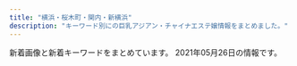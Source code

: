 ```yaml
---
title: "横浜・桜木町・関内・新横浜"
description: "キーワード別にの巨乳アジアン・チャイナエステ嬢情報をまとめました。"
---
```


新着画像と新着キーワードをまとめています。
2021年05月26日の情報です。

<DmmAffiliateIns />
<KeywordTable
  shops={
    [
    {
        "name": "\u697d\u3005\u30f4\u30a3\u30fc\u30ca\u30b9",
        "keywords": {},
        "station": "JR\u6771\u795e\u5948\u5ddd\u99c5",
        "img_links": [
            "http://www.rakuraku-venus.xyz/images/nav/lanmu-acc.jpg",
            "http://www.rakuraku-venus.xyz/images/shop/h3.jpg",
            "http://www.rakuraku-venus.xyz/images/shop/h4.jpg",
            "http://www.rakuraku-venus.xyz/images/nav/lanmu-job.jpg",
            "http://www.rakuraku-venus.xyz/images/index-kai_03.jpg",
            "http://www.rakuraku-venus.xyz/images/nav/lanmu-sys.jpg",
            "http://www.rakuraku-venus.xyz/images/staff/10/1.jpg",
            "http://www.rakuraku-venus.xyz/images/index-f.jpg",
            "http://www.rakuraku-venus.xyz/images/shop/h2.jpg",
            "http://www.rakuraku-venus.xyz/images/staff/11/koko.jpg",
            "http://www.rakuraku-venus.xyz/images/shop/r1.jpg",
            "http://www.rakuraku-venus.xyz/images/index-kai_08.jpg",
            "http://www.rakuraku-venus.xyz/psd/off.jpg",
            "http://www.rakuraku-venus.xyz/images/lan-t/images/lan-t_01.jpg",
            "http://www.rakuraku-venus.xyz/images/nav/lanmu-staff.jpg",
            "http://www.rakuraku-venus.xyz/images/index-kai_13.jpg",
            "http://www.rakuraku-venus.xyz/images/staff/11/rika.png",
            "http://www.rakuraku-venus.xyz/images/staff/11/minami2.jpg",
            "http://www.rakuraku-venus.xyz/images/index-kai_16.jpg",
            "http://www.rakuraku-venus.xyz/images/staff/11/ai.jpg",
            "http://www.rakuraku-venus.xyz/images/index-kai_13a.jpg",
            "http://www.rakuraku-venus.xyz/images/index-kai_07.jpg",
            "http://www.rakuraku-venus.xyz/images/light_img.jpg",
            "http://www.rakuraku-venus.xyz/images/index-kai_05.jpg"
        ],
        "url": "http://www.rakuraku-venus.xyz/"
    },
    {
        "name": "Olive",
        "keywords": {
            "88": 5,
            "90": 15
        },
        "station": "JR\u95a2\u5185\u99c5",
        "url": "http://kannai-mensesthe.com/",
        "img_links": [
            "https://kannai-mensesthe.com/staff/ayumi-s1.jpg",
            "https://kannai-mensesthe.com/room/esthe2.jpg",
            "https://hamamatsucho-esthe.work/icon/facebook.png",
            "https://kannai-mensesthe.com/images/main1.jpg",
            "https://kannai-mensesthe.com/icon/twitter.png",
            "https://kannai-mensesthe.com/room/esthe3.jpg",
            "https://hamamatsucho-esthe.work/icon/google_plus.png",
            "https://kannai-mensesthe.com/staff/momo-l1.jpg",
            "https://kannai-mensesthe.com/room/1-s.jpg",
            "https://kannai-mensesthe.com/room/2-s.jpg",
            "https://kannai-mensesthe.com/room/4-l.jpg",
            "https://kannai-mensesthe.com/room/3-l.jpg",
            "https://kannai-mensesthe.com/2019/12/03/risa-s1.jpg",
            "https://kannai-mensesthe.com/icon/facebook.png",
            "https://kannai-mensesthe.com/button/home.png",
            "https://kannai-mensesthe.com/icon/google_plus.png",
            "https://kannai-mensesthe.com/staff/risa-s1.jpg",
            "https://kannai-mensesthe.com/room/3-s.jpg",
            "https://kannai-mensesthe.com/images/flower.png",
            "https://kannai-mensesthe.com/room/2-l.jpg",
            "https://kannai-mensesthe.com/button/staff.png",
            "https://kannai-mensesthe.com/images/main-sp.jpg",
            "https://hamamatsucho-esthe.work/icon/line.png",
            "https://kannai-mensesthe.com/icon/line.png",
            "https://kannai-mensesthe.com/room/esthe1.jpg",
            "https://kannai-mensesthe.com/images/footer-l.png",
            "https://kannai-mensesthe.com/staff/sachi-l1.jpg",
            "https://hamamatsucho-esthe.work/icon/twitter.png",
            "https://kannai-mensesthe.com/room/1-l.jpg",
            "https://kannai-mensesthe.com/images/clear.png",
            "https://kannai-mensesthe.com/staff/ayumi-l1.jpg",
            "https://kannai-mensesthe.com/staff/sachi-s1.jpg",
            "https://kannai-mensesthe.com//images/footer-r.png",
            "https://kannai-mensesthe.com/2019/11/10/1.jpg",
            "http://kannai-mensesthe.com/images/flower.png",
            "https://kannai-mensesthe.com/room/4-s.jpg",
            "https://kannai-mensesthe.com/button/blog.png",
            "https://kannai-mensesthe.com/staff/momo-s1.jpg",
            "https://kannai-mensesthe.com/staff/risa-l1.jpg"
        ]
    },
    {
        "name": "\u30d4\u30f3\u30af",
        "keywords": {
            "84": 3,
            "85": 6,
            "86": 6,
            "83": 3
        },
        "url": "http://pink.msa.jp/",
        "img_links": [
            "http://pink.msa.jp/images/staff_03.jpg",
            "http://pink.msa.jp/layer/images/top/top_08.png",
            "http://pink.msa.jp/images/top1.jpg",
            "http://pink.msa.jp/images/staff_07.jpg",
            "http://pink.msa.jp/images/ser3.jpg",
            "http://pink.msa.jp/images/staff_bj4.png",
            "http://pink.msa.jp/layer/images/top/top_04.jpg",
            "http://pink.msa.jp/images/s_info.png",
            "http://pink.msa.jp/layer/images/top/top_06.jpg",
            "http://pink.msa.jp/layer/images/top/top_05.jpg",
            "http://pink.msa.jp/images/ser4.jpg",
            "http://pink.msa.jp/images/s_service.png",
            "http://pink.msa.jp/images/staff_02.jpg",
            "http://pink.msa.jp/images/info.png",
            "http://pink.msa.jp/images/ser2.jpg",
            "http://pink.msa.jp/images/staff_08.jpg",
            "http://pink.msa.jp/images/staff_bj1.png",
            "http://pink.msa.jp/images/staff_04.jpg",
            "http://pink.msa.jp/images/ser1.jpg",
            "http://pink.msa.jp/layer/images/top/top_01.jpg",
            "http://pink.msa.jp/images/1.jpg",
            "http://pink.msa.jp/layer/images/top/top_02.jpg",
            "http://pink.msa.jp/images/top2.jpg",
            "http://pink.msa.jp/layer/images/top.jpg",
            "http://pink.msa.jp/images/wenzi-staff.png",
            "http://pink.msa.jp/layer/images/top/top_03.jpg",
            "http://pink.msa.jp/images/staff_06.jpg"
        ],
        "station": "JR\u95a2\u5185\u99c5\u5357\u53e3"
    },
    {
        "keywords": {},
        "name": "37.5\u2103",
        "url": "http://saralaya.xyz/",
        "station": "\u5e73\u6cbc\u6a4b\u99c5",
        "img_links": [
            "http://saralaya.xyz/style/images/s-bian.png",
            "http://saralaya.xyz/style/images/nav-sys.jpg",
            "http://saralaya.xyz/style/images/index-miru_06.jpg",
            "http://saralaya.xyz/uploads/200608/1-20060QK1404Q.jpg",
            "http://saralaya.xyz/uploads/200608/1-20060QK211234.jpg",
            "http://saralaya.xyz/uploads/201203/1-2012031HIV52.jpg",
            "http://saralaya.xyz/uploads/201203/1-2012031HR6309.jpg",
            "http://saralaya.xyz/style/images/t2.png",
            "http://saralaya.xyz/style/images/index-miru_18.jpg",
            "http://saralaya.xyz/style/images/nav2-sta.png",
            "http://saralaya.xyz/style/images/index-miru_03.jpg",
            "http://saralaya.xyz/uploads/210215/1-21021515321VH.jpg",
            "http://saralaya.xyz/style/images/sys.jpg",
            "http://saralaya.xyz/style/images/t4.jpg",
            "http://saralaya.xyz/style/images/t6.jpg",
            "http://saralaya.xyz/uploads/200608/1-20060QK101292.jpg",
            "http://saralaya.xyz/style/images/zhuyi.jpg",
            "http://saralaya.xyz/uploads/190129/1-1Z129133H9E3.jpg",
            "http://saralaya.xyz/style/images/t3.png",
            "http://saralaya.xyz/uploads/210305/1-210305140R01c.jpg"
        ]
    },
    {
        "station": "JR\u95a2\u5185\u99c5\u5317\u53e3",
        "name": "\u591c\u685c\uff5e\u3088\u3056\u304f\u3089\uff5e",
        "keywords": {},
        "img_links": [
            "http://e-yozakura.xyz/images/g8.jpg",
            "http://e-yozakura.xyz/images/g2.jpg",
            "http://e-yozakura.xyz/images/g1.jpg",
            "http://e-yozakura.xyz/images/top.jpg",
            "http://e-yozakura.xyz/images/ai.jpg",
            "http://e-yozakura.xyz/images/bj_03.jpg",
            "http://e-yozakura.xyz/images/slide3.png",
            "http://e-yozakura.xyz/images/r8.jpg",
            "http://e-yozakura.xyz/images/slide2.png",
            "http://e-yozakura.xyz/images/hua.jpg",
            "http://e-yozakura.xyz/images/12.jpg",
            "http://e-yozakura.xyz/images/g5.jpg",
            "http://e-yozakura.xyz/images/r1.jpg",
            "http://e-yozakura.xyz/images/slide1.png",
            "http://e-yozakura.xyz/images/sa.jpg",
            "http://e-yozakura.xyz/images/r7.jpg",
            "http://e-yozakura.xyz/images/ll.jpg",
            "http://e-yozakura.xyz/images/t.jpg",
            "http://e-yozakura.xyz/images/yuka.jpg",
            "http://e-yozakura.xyz/images/hh.jpg",
            "http://e-yozakura.xyz/images/tite-staff.jpg",
            "http://e-yozakura.xyz/images/17.jpg",
            "http://e-yozakura.xyz/images/r6.jpg",
            "http://e-yozakura.xyz/images/news01.png",
            "http://e-yozakura.xyz/images/htm.jpg",
            "http://e-yozakura.xyz/images/g0.jpg",
            "http://e-yozakura.xyz/images/r2.jpg",
            "http://e-yozakura.xyz/images/g4.jpg",
            "http://e-yozakura.xyz/images/m1.jpg",
            "http://e-yozakura.xyz/images/yuk.jpg",
            "http://e-yozakura.xyz/images/g9.jpg",
            "http://e-yozakura.xyz/images/r3.jpg",
            "http://e-yozakura.xyz/images/r4.jpg",
            "http://e-yozakura.xyz/images/mobile.png",
            "http://e-yozakura.xyz/images/r5.jpg",
            "http://e-yozakura.xyz/images/news03.png",
            "http://e-yozakura.xyz/images/bj_01.jpg"
        ],
        "url": "http://e-yozakura.xyz/"
    },
    {
        "url": "http://www.playa.work/",
        "img_links": [
            "http://www.playa.work/images/b3.jpg",
            "http://www.playa.work/images/main_footer.jpg",
            "http://www.playa.work/images/5.jpg",
            "http://www.playa.work/images/interior_t.jpg",
            "http://www.playa.work/img/rumi1.jpg",
            "http://www.playa.work/images/int2.png",
            "http://www.playa.work/img/yuri1.jpg",
            "http://www.playa.work/images/4.jpg",
            "http://www.playa.work/images/3.jpg",
            "http://www.playa.work/images/1.jpg",
            "http://www.playa.work/images/s1.png",
            "http://www.playa.work/images/b1.jpg",
            "http://www.playa.work/img/risa1.jpg",
            "http://www.playa.work/images/2.jpg",
            "http://www.playa.work/img/koko1.jpg",
            "http://www.playa.work/images/int1.png",
            "http://www.playa.work/images/6.jpg",
            "http://www.playa.work/images/head.jpg",
            "http://www.playa.work/images/news.png",
            "http://www.playa.work/images/main_top.jpg",
            "http://www.playa.work/images/ta.jpg",
            "http://www.playa.work/img/emi1.jpg",
            "http://www.playa.work/images/b2.jpg",
            "http://www.playa.work/images/mobile.jpg",
            "http://www.playa.work/img/nana1.jpg",
            "http://www.playa.work/images/staff_t.jpg"
        ],
        "keywords": {},
        "station": "JR\u95a2\u5185\u99c5\u5317\u53e3",
        "name": "St.Playa \uff5e\u8056\u30d7\u30e9\u30e4\uff5e"
    },
    {
        "station": "JR\u65b0\u6a2a\u6d5c\u99c5\u5317\u53e3",
        "img_links": [
            "http://www.rose-color.info/public/image/20190509/20190509145323_81608.jpg",
            "http://www.rose-color.info/img/gback.jpg",
            "http://www.rose-color.info/public/image/20210406/20210406185922_89679.png",
            "http://www.rose-color.info/public/image/20210508/20210508141722_58466.jpg",
            "http://www.rose-color.info/public/image/20190509/20190509150319_28745.jpg",
            "http://www.rose-color.info/public/image/20190509/20190509145318_30201.jpg",
            "http://www.rose-color.info/public/image/20201130/20201130144441_16819.jpg",
            "http://www.rose-color.info/public/image/20190509/20190509151815_26133.jpg",
            "http://www.rose-color.info/public/image/20191025/20191025151602_11534.jpg",
            "http://www.rose-color.info/public/image/20190924/20190924151957_88257.jpg",
            "http://www.rose-color.info/img/gtop.jpg",
            "http://www.rose-color.info/img/sys.jpg",
            "http://www.rose-color.info/public/image/20210422/20210422163400_91224.jpg",
            "http://www.rose-color.info/public/image/20190509/20190509160519_55359.jpg",
            "http://www.rose-color.info/public/image/20190922/20190922200457_51255.jpeg",
            "http://www.rose-color.info/public/image/20210204/20210204004224_97903.png",
            "http://www.rose-color.info/public/image/20190509/20190509145858_80062.jpg",
            "http://www.rose-color.info/public/image/20210330/20210330112929_27404.jpg",
            "http://www.rose-color.info/public/image/20190509/20190509151145_51237.jpg",
            "http://www.rose-color.info/public/image/20201020/20201020184710_30595.png",
            "http://www.rose-color.info/public/image/20200417/20200417025857_20118.png",
            "http://www.rose-color.info/public/image/20201210/20201210130347_71702.png",
            "http://www.rose-color.info/img/link1.jpg",
            "http://www.rose-color.info/public/image/20190509/20190509140857_11715.jpg",
            "http://www.rose-color.info/public/image/20190509/20190509145904_79944.jpg",
            "http://www.rose-color.info/img/koko.png",
            "http://www.rose-color.info/public/image/20190509/20190509150501_74550.jpg",
            "http://www.rose-color.info/public/image/20210419/20210419111655_62452.png",
            "http://www.rose-color.info/public/image/20190517/20190517212453_15511.jpg",
            "http://www.rose-color.info/public/image/20190922/20190922200505_21149.jpeg",
            "http://www.rose-color.info/public/image/20190509/20190509140925_63726.jpg",
            "http://www.rose-color.info/public/image/20210222/20210222102101_83200.png",
            "http://www.rose-color.info/public/image/20210503/20210503131617_34247.jpg",
            "http://www.rose-color.info/public/image/20210521/20210521170756_17434.jpg",
            "http://www.rose-color.info/public/image/20201009/20201009005900_97376.jpg",
            "http://www.rose-color.info/public/image/20190517/20190517212433_70632.jpg",
            "http://www.rose-color.info/public/image/20190509/20190509140913_93259.jpg",
            "http://www.rose-color.info/public/image/20190509/20190509140935_98972.jpg",
            "http://www.rose-color.info/public/image/20210427/20210427120505_60105.jpg",
            "http://www.rose-color.info/public/image/20190509/20190509151712_73273.jpg",
            "http://www.rose-color.info/img/link2.jpg",
            "http://www.rose-color.info/public/image/20210517/20210517143118_87119.png",
            "http://www.rose-color.info/public/image/20210419/20210419131246_25130.jpg",
            "http://www.rose-color.info/public/image/20201107/20201107123935_72522.png"
        ],
        "keywords": {
            "87": 29,
            "85": 19,
            "C": 58,
            "89": 3,
            "86": 43,
            "F": 3,
            "D": 30,
            "E": 3
        },
        "name": "Rose Color\uff5e\u30ed\u30fc\u30ba\u30ab\u30e9\u30fc\uff5e",
        "url": "http://www.rose-color.info/"
    },
    {
        "url": "http://relax-massage.blue/",
        "keywords": {
            "E": 12,
            "86": 24,
            "D": 12
        },
        "station": "\u95a2\u5185\u99c5\u5317\u53e3",
        "name": "NaNa \uff5e\u30ca\u30ca\uff5e",
        "img_links": [
            "http://relax-massage.blue/images/cg08.jpg",
            "http://relax-massage.blue/images/cg03.jpg",
            "http://relax-massage.blue/images/cg021.jpg",
            "http://relax-massage.blue/images/staff_s.png",
            "http://relax-massage.blue/images/top.png",
            "http://relax-massage.blue/images/cg07.jpg",
            "http://relax-massage.blue/images/r2.jpg",
            "http://relax-massage.blue/images/r3.jpg",
            "http://relax-massage.blue/images/cg09.jpg",
            "http://relax-massage.blue/images/cg01.jpg",
            "http://relax-massage.blue/images/cg06.jpg",
            "http://relax-massage.blue/images/evetop.png",
            "http://relax-massage.blue/images/r1.jpg",
            "http://relax-massage.blue/images/cg02.jpg",
            "http://relax-massage.blue/images/cg05.jpg",
            "http://relax-massage.blue/images/r4.jpg",
            "http://relax-massage.blue/images/news.png",
            "http://relax-massage.blue/images/kan.jpg"
        ]
    },
    {
        "station": "JR\u65b0\u6a2a\u6d5c\u99c5\u5317\u53e3",
        "img_links": [
            "http://koukoku.xyz/come/css/nav/nav-006.jpg",
            "http://koukoku.xyz/come/css/staff/staff03-a.png",
            "http://koukoku.xyz/come/css/staff/staff01.png",
            "http://koukoku.xyz/come/css/staff/staff02-a.png",
            "http://koukoku.xyz/come/css/staff/staff05-a.png",
            "http://koukoku.xyz/come/css/staff/staff02.png",
            "http://koukoku.xyz/come/css/osusume04.png",
            "http://koukoku.xyz/come/css/top03.png",
            "http://koukoku.xyz/come/css/nav/nav-004.jpg",
            "http://koukoku.xyz/come/css/nav/nav-002.jpg",
            "http://koukoku.xyz/come/css/staff/staff05.png",
            "http://koukoku.xyz/come/css/nav/nav-001.jpg",
            "http://koukoku.xyz/come/css/nav/nav-005.jpg",
            "http://koukoku.xyz/come/css/c01.png",
            "http://koukoku.xyz/come/css/top02.jpg",
            "http://koukoku.xyz/come/css/nav/nav-003.jpg",
            "http://koukoku.xyz/come/css/head.jpg",
            "http://koukoku.xyz/come/css/staff/staff01-a.png",
            "http://koukoku.xyz/come/css/staff/staff03.png"
        ],
        "keywords": {
            "85": 1,
            "F": 1,
            "E": 1,
            "D": 1,
            "C": 1,
            "90": 1,
            "91": 1,
            "88": 1
        },
        "name": "Come Baby",
        "url": "http://koukoku.xyz/come/"
    },
    {
        "img_links": [
            "http://ciliasa.xyz/uploads/200601/1-200601142639540.jpg",
            "http://ciliasa.xyz/uploads/200601/1-200601142P4643.jpg",
            "http://ciliasa.xyz/uploads/210524/1-2105241343103R.jpg",
            "http://ciliasa.xyz/uploads/200601/1-200601142G5438.jpg",
            "http://ciliasa.xyz/uploads/210428/1-21042PZJ2611.jpg",
            "http://ciliasa.xyz/uploads/210412/1-210412123IR91.jpg",
            "http://ciliasa.xyz/uploads/200601/1-200601142629454.jpg",
            "http://ciliasa.xyz/uploads/210409/1-2104091K441949.jpg",
            "http://ciliasa.xyz/uploads/200601/1-200601142F5435.jpg",
            "http://ciliasa.xyz/picture/foot01.jpg",
            "http://ciliasa.xyz/uploads/210403/1-21040313321G04.jpg",
            "http://ciliasa.xyz/uploads/210524/1-21052413425X14.jpg",
            "http://ciliasa.xyz/uploads/210505/1-2105050Z6455C.jpg",
            "http://ciliasa.xyz/uploads/210421/1-210421124F4292.jpg",
            "http://ciliasa.xyz/uploads/210403/1-210403133233553.jpg",
            "http://ciliasa.xyz/uploads/210419/1-210419143Z0E2.jpg",
            "http://ciliasa.xyz/uploads/210505/1-2105050Z61M31.jpg",
            "http://ciliasa.xyz/picture/call.png",
            "http://ciliasa.xyz/uploads/210409/1-2104091K430457.jpg",
            "http://ciliasa.xyz/uploads/210428/1-21042PZI2S2.jpg",
            "http://ciliasa.xyz/uploads/210419/1-21041914393I38.jpg",
            "http://ciliasa.xyz/picture/cam-01.jpg",
            "http://ciliasa.xyz/uploads/210412/1-210412105G2462.jpg",
            "http://ciliasa.xyz/picture/m-top003.jpg",
            "http://ciliasa.xyz/picture/m-top004.jpg",
            "http://ciliasa.xyz/uploads/210421/1-210421124A3613.jpg",
            "http://ciliasa.xyz/picture/m-head01.jpg",
            "http://ciliasa.xyz/uploads/200601/1-200601142K43F.jpg"
        ],
        "url": "http://ciliasa.xyz/",
        "keywords": {
            "88": 1,
            "84": 2,
            "C": 2,
            "D": 3,
            "94": 7,
            "F": 6
        },
        "name": "\u307f\u3055\u304d",
        "station": "JR\u6771\u795e\u5948\u5ddd\u99c5\u897f\u53e3"
    },
    {
        "img_links": [
            "http://www.shanshan.mensest.com/files/003.jpg",
            "http://www.shanshan.mensest.com/images/slider-img001.jpg",
            "http://www.shanshan.mensest.com/files/006.jpg",
            "http://www.shanshan.mensest.com/images/s_pickup.png",
            "http://www.shanshan.mensest.com/images/slider-img002.jpg",
            "http://www.shanshan.mensest.com/files/005.jpg",
            "http://www.shanshan.mensest.com/files/004.jpg",
            "http://www.shanshan.mensest.com/images/m3.jpg",
            "http://www.shanshan.mensest.com/files/001.jpg",
            "http://www.shanshan.mensest.com/files/002.jpg",
            "http://www.shanshan.mensest.com/images/s_top_therapist.png",
            "http://www.shanshan.mensest.com/images/s_message.png",
            "http://www.shanshan.mensest.com/images/m1.jpg",
            "http://www.shanshan.mensest.com/images/m4.jpg",
            "http://www.shanshan.mensest.com/images/m6.jpg",
            "http://www.shanshan.mensest.com/images/m2.jpg",
            "http://www.shanshan.mensest.com/images/s_news.png"
        ],
        "name": "\u9999\u9999 -\u30b7\u30e3\u30f3\u30b7\u30e3\u30f3-",
        "url": "http://www.shanshan.mensest.com/",
        "keywords": {
            "87": 32,
            "88": 8,
            "86": 8,
            "D": 48
        },
        "station": "JR\u95a2\u5185\u99c5\u5357\u53e3"
    },
    {
        "img_links": [],
        "name": "\u7e01",
        "station": "\u4f0a\u52e2\u4f50\u6728\u9577\u8005\u753a\u99c5",
        "url": "https://en.reraku.work/",
        "keywords": {}
    },
    {
        "img_links": [
            "http://www.oguti.work/staff/rie.jpg",
            "http://www.oguti.work/staff/kaori.jpg",
            "http://www.oguti.work/img/rie1.jpg",
            "http://www.oguti.work/images/int1.jpg",
            "http://www.oguti.work/img/yuna2.jpg",
            "http://www.oguti.work/images/3.jpg",
            "http://www.oguti.work/staff/miki.jpg",
            "http://www.oguti.work/img/miki2.jpg",
            "http://www.oguti.work/img/yuna1.jpg",
            "http://www.oguti.work/img/kaori1.jpg",
            "http://www.oguti.work/images/ac1.jpg",
            "http://www.oguti.work/images/news.jpg",
            "http://www.oguti.work/images/staff_t.jpg",
            "http://www.oguti.work/images/2.jpg",
            "http://www.oguti.work/images/interior_t.jpg",
            "http://www.oguti.work/staff/yuna.jpg",
            "http://www.oguti.work/images/rec2.jpg",
            "http://www.oguti.work/images/sys.jpg",
            "http://www.oguti.work/images/rec1.jpg",
            "http://www.oguti.work/images/1.jpg",
            "http://www.oguti.work/images/4.jpg",
            "http://www.oguti.work/img/miki1.jpg",
            "http://www.oguti.work/images/int2.jpg",
            "http://www.oguti.work/images/head.jpg",
            "http://www.oguti.work/images/s1.png",
            "http://www.oguti.work/images/tg.jpg"
        ],
        "name": "\u7d50",
        "station": "JR\u5927\u53e3\u99c5\u6771\u53e3",
        "keywords": {},
        "url": "http://www.oguti.work/"
    },
    {
        "url": "http://raimu.ests.jp/",
        "name": "\u6765\u5922\uff5e\u30e9\u30a4\u30e0\uff5e",
        "img_links": [],
        "station": "JR\u6771\u795e\u5948\u5ddd\u99c5\u897f\u53e3",
        "keywords": {}
    },
    {
        "name": "Venus",
        "keywords": {},
        "img_links": [
            "http://es-kannai.link/wp-content/uploads/2021/04/IMG_5649-250x376.jpg",
            "http://cdn.dino-es.com/images/logo/200x40DinoEs.png",
            "http://es-kannai.link/wp-content/uploads/2021/04/IMG_5650.jpg",
            "http://es-kannai.link/wp-content/uploads/2021/04/IMG_5653-250x376.jpg",
            "http://es-kannai.link/wp-content/themes/template-salon2/images/main-img.jpg",
            "http://es-kannai.link/wp-content/uploads/2021/04/IMG_5651-400x600.jpg",
            "http://es-kannai.link/wp-content/uploads/2021/04/IMG_5649.jpg",
            "http://es-kannai.link/wp-content/uploads/2021/04/IMG_5652-400x600.jpg",
            "http://es-kannai.link/wp-content/uploads/2016/12/vvvv.png",
            "http://es-kannai.link/wp-content/uploads/2021/04/IMG_5653-400x600.jpg",
            "http://es-kannai.link/wp-content/uploads/2016/12/vv.jpg",
            "http://es-kannai.link/wp-content/themes/template-salon2/images/m-info.png",
            "http://es-kannai.link/wp-content/uploads/2021/04/IMG_5651-250x376.jpg",
            "http://es-kannai.link/wp-content/uploads/2016/12/aaa.jpg",
            "http://es-kannai.link/wp-content/uploads/2021/04/IMG_5652.jpg",
            "http://es-kannai.link/wp-content/uploads/2021/04/IMG_5649-400x600.jpg",
            "http://es-kannai.link/wp-content/themes/template-salon2/images/newface-ttl.jpg",
            "http://es-kannai.link/wp-content/uploads/2016/12/a.jpg",
            "http://es-kannai.link/wp-content/uploads/2021/04/IMG_5650-400x600.jpg",
            "http://es-kannai.link/wp-content/uploads/2016/12/v.jpg",
            "http://es-kannai.link/wp-content/themes/template-salon2/images/news-ttl.jpg",
            "http://es-kannai.link/wp-content/uploads/2016/12/dd.png",
            "http://es-kannai.link/wp-content/uploads/2021/04/IMG_5650-250x376.jpg",
            "http://es-kannai.link/wp-content/uploads/2016/12/d.png",
            "http://es-kannai.link/wp-content/uploads/2021/04/IMG_5653.jpg",
            "http://es-kannai.link/wp-content/themes/template-salon2/images/campaign-bnr.png",
            "http://es-kannai.link/wp-content/uploads/2021/04/IMG_5652-250x376.jpg",
            "http://es-kannai.link/wp-content/uploads/2016/12/vvv.png",
            "http://es-kannai.link/wp-content/uploads/2016/12/aa.jpg",
            "http://es-kannai.link/wp-content/uploads/2021/04/IMG_5651.jpg",
            "http://es-kannai.link/wp-content/themes/template-salon2/images/info.png",
            "http://es-kannai.link/wp-content/uploads/2016/12/aaaa.jpg"
        ],
        "station": "JR\u95a2\u5185\u99c5\u5357\u53e3",
        "url": "http://es-kannai.link"
    },
    {
        "url": "http://seirakuen.est.cm/",
        "keywords": {},
        "station": "JR\u95a2\u5185\u99c5\u5357\u53e3",
        "name": "\u8056\u697d\u5712",
        "img_links": []
    },
    {
        "name": "\u7652\u3057\u30d9\u30b9\u30c8",
        "img_links": [
            "http://iyasibest.com/images/store/o02.jpg",
            "http://iyasibest.com/images/store/o11.jpg",
            "http://iyasibest.com/images/store/o04.jpg",
            "http://iyasibest.com/staffPhoto/b20201102190836.jpg",
            "http://iyasibest.com/images/store/o08.jpg",
            "http://iyasibest.com/staffPhoto/b20200228201258.jpg",
            "http://iyasibest.com/images/store/03.jpg",
            "http://iyasibest.com/images/store/o05.jpg",
            "http://iyasibest.com/uploadfiles/images/campaignIyasibestCom2.png",
            "http://iyasibest.com/images/returnBtn.png",
            "http://iyasibest.com/staffPhoto/b20210503153528.jpg",
            "http://iyasibest.com/images/store/o10.jpg",
            "http://iyasibest.com/images/store/02.jpg",
            "http://iyasibest.com/staffPhoto/b20200306221420.jpg",
            "http://iyasibest.com/images/store/o03.jpg",
            "http://iyasibest.com/images/store/o01.jpg",
            "http://iyasibest.com/uploadfiles/images/campaignIyasibestCom1.png",
            "http://iyasibest.com/staffPhoto/b20200310001745.jpg",
            "http://iyasibest.com/staffPhoto/b20210209224424.jpg",
            "http://iyasibest.com/images/store/o09.jpg",
            "http://iyasibest.com/images/store/o06.jpg",
            "http://iyasibest.com/staffPhoto/b20210121203305.jpg",
            "http://iyasibest.com/staffPhoto/b20200402041705.jpg",
            "http://iyasibest.com/staffPhoto/b20200711165223.jpg",
            "http://iyasibest.com/images/store/01.jpg",
            "http://iyasibest.com/staffPhoto/b20200531120750.jpg",
            "http://iyasibest.com/images/store/o07.jpg",
            "http://iyasibest.com/staffPhoto/b20200911161049.jpg"
        ],
        "keywords": {
            "C": 5,
            "98": 1,
            "87": 1,
            "85": 2,
            "82": 1,
            "88": 2,
            "E": 1,
            "97": 1,
            "\u30bb\u30af\u30b7\u30fc": 4,
            "D": 2,
            "86": 2
        },
        "url": "http://iyasibest.com/",
        "station": "JR\u95a2\u5185\u99c5\u5357\u53e3"
    },
    {
        "url": "http://www.cirover.xyz/",
        "name": "\u6cc9\u4e4b\u604b",
        "keywords": {
            "87": 1,
            "\u4e73": 1,
            "89": 1,
            "86": 1
        },
        "station": "\u4f0a\u52e2\u4f50\u6728\u9577\u8005\u753a\u99c5",
        "img_links": [
            "http://www.cirover.xyz/uploads/210515/1-210515131151312.jpg",
            "http://www.cirover.xyz/uploads/210515/1-21051513094a60.jpg",
            "http://www.cirover.xyz/uploads/210515/1-210515131411911.jpg",
            "http://www.cirover.xyz/uploads/210515/1-21051513125QV.jpg",
            "http://www.cirover.xyz/uploads/210511/1-210511152555K3.jpg",
            "http://www.cirover.xyz/templets/default/pc/picture/tel.png",
            "http://www.cirover.xyz/uploads/210515/1-210515131103433.jpg",
            "http://www.cirover.xyz/uploads/210515/1-210515131H2113.jpg",
            "http://www.cirover.xyz/uploads/210511/1-21051115220Aa.jpg",
            "http://www.cirover.xyz/uploads/210512/1-210512135210K2.png",
            "http://www.cirover.xyz/templets/default/pc/picture/top_pickup.png",
            "http://www.cirover.xyz/uploads/210511/1-210511152136446.jpg",
            "http://www.cirover.xyz/uploads/210515/1-210515131504157.jpg",
            "http://www.cirover.xyz/uploads/210511/1-210511152515249.jpg",
            "http://www.cirover.xyz/uploads/210515/1-210515130ULH.jpg",
            "http://www.cirover.xyz/uploads/180210/1-1P21015163J05.jpg",
            "http://www.cirover.xyz/uploads/210511/1-210511152A5S6.jpg",
            "http://www.cirover.xyz/uploads/210515/1-210515131605406.jpg"
        ]
    },
    {
        "name": "\u7f8e\u5c11\u5973",
        "keywords": {
            "87": 28,
            "86": 4,
            "D": 32
        },
        "img_links": [
            "http://www.rakuraku.esturl.com/images/m6.jpg",
            "http://www.rakuraku.esturl.com/images/rsubt3.png",
            "http://www.rakuraku.esturl.com/files/007.jpg",
            "http://www.rakuraku.esturl.com/files/004-02.jpg",
            "http://www.rakuraku.esturl.com/files/006-02.jpg",
            "http://www.rakuraku.esturl.com/files/003.jpg",
            "http://www.rakuraku.esturl.com/images/rsubt6.png",
            "http://www.rakuraku.esturl.com/files/001.jpg",
            "http://www.rakuraku.esturl.com/files/002-02.jpg",
            "http://www.rakuraku.esturl.com/photo_news/upimg/49969609b7d1e843cf_0.jpg",
            "http://www.rakuraku.esturl.com/files/005.jpg",
            "http://www.rakuraku.esturl.com/files/004.jpg",
            "http://www.rakuraku.esturl.com/images/rsubt2.png",
            "http://www.rakuraku.esturl.com/photo_news/upimg/49969609b7d1e843cf_1.jpg",
            "http://www.rakuraku.esturl.com/files/002.jpg",
            "http://www.rakuraku.esturl.com/images/m2.jpg",
            "http://www.rakuraku.esturl.com/images/rsubt4.png",
            "http://www.rakuraku.esturl.com/files/005-02.jpg",
            "http://www.rakuraku.esturl.com/images/pic_girl01.jpg",
            "http://www.rakuraku.esturl.com/files/008-02.jpg",
            "http://www.rakuraku.esturl.com/files/001-02.jpg",
            "http://www.rakuraku.esturl.com/files/006.jpg",
            "http://www.rakuraku.esturl.com/images/rsubt1.png",
            "http://www.rakuraku.esturl.com/files/007-02.jpg",
            "http://www.rakuraku.esturl.com/images/rsubt5.png",
            "http://www.rakuraku.esturl.com/images/m3.jpg",
            "http://www.rakuraku.esturl.com/images/ico01.png",
            "http://www.rakuraku.esturl.com/images/top_sp_slider01.jpg",
            "http://www.rakuraku.esturl.com/files/003-02.jpg",
            "http://www.rakuraku.esturl.com/images/m4.jpg",
            "http://www.rakuraku.esturl.com/images/rsubt7.png",
            "http://www.rakuraku.esturl.com/images/m1.jpg",
            "http://www.rakuraku.esturl.com/files/008.jpg",
            "http://www.rakuraku.esturl.com/images/pagetop.png"
        ],
        "url": "http://www.rakuraku.esturl.com/",
        "station": "\u65b0\u6a2a\u6d5c\u99c5\u5730\u4e0b\u92448\u756a\u51fa\u53e3"
    },
    {
        "url": "http://relacute.ies.bz/",
        "img_links": [
            "http://relacute.ies.bz/images/s_staff.jpg",
            "http://relacute.ies.bz/photos/sites/29/2021/05/2021051106220124.jpg",
            "http://relacute.ies.bz/photos/sites/29/2021/01/202101180426140.jpg",
            "http://relacute.ies.bz/images/room1.jpg",
            "http://kakure-yu.a2.webnavi.work/upload/sites/29/2021/05/2021052402443272.jpg",
            "http://relacute.ies.bz/photos/sites/29/2021/04/202104260223304.jpg",
            "http://relacute.ies.bz/images/room3.jpg",
            "http://relacute.ies.bz/images/mobile.jpg",
            "http://relacute.ies.bz/photos/sites/29/2020/06/2020061906073550.jpg",
            "http://relacute.ies.bz/photos/sites/29/2020/10/2020101804232462.jpg",
            "http://relacute.ies.bz/images/top.jpg",
            "http://relacute.ies.bz/photos/sites/29/2021/05/2021052402443272.jpg",
            "http://relacute.ies.bz/photos/sites/29/2021/04/2021040802361733.jpg",
            "http://relacute.ies.bz/images/room2.jpg",
            "http://relacute.ies.bz/images/s_news.jpg",
            "http://relacute.ies.bz/images/room4.jpg",
            "http://relacute.ies.bz/photos/sites/29/2021/03/2021030402170757.jpg"
        ],
        "station": "JR\u4e2d\u5c71\u99c5\u5317\u53e3",
        "keywords": {
            "85": 3,
            "82": 2,
            "86": 2,
            "87": 1,
            "E": 1,
            "C": 1,
            "D": 6
        },
        "name": "RelaCute \u30ea\u30e9\u30ad\u30e5\u30fc\u30c8"
    },
    {
        "img_links": [
            "http://viyuiop.xyz/uploads/210430/1-21043015301GC.jpg",
            "http://viyuiop.xyz/uploads/210512/1-210512124613W6.jpg",
            "http://viyuiop.xyz/static/picture/campaign_ani.jpg",
            "http://viyuiop.xyz/static/picture/head.jpg",
            "http://viyuiop.xyz/uploads/210506/1-210506091Q9491.jpg",
            "http://viyuiop.xyz/uploads/210430/1-2104301KKM53.jpg",
            "http://viyuiop.xyz/uploads/210430/1-210430153051255.jpg",
            "http://viyuiop.xyz/uploads/210517/1-21051G23ZJc.jpg",
            "http://viyuiop.xyz/uploads/210430/1-2104301531225L.jpg",
            "http://viyuiop.xyz/static/picture/topimg1.jpg",
            "http://viyuiop.xyz/static/picture/foot.png",
            "http://viyuiop.xyz/static/picture/ttl_staff.png",
            "http://viyuiop.xyz/static/picture/topimg2.jpg"
        ],
        "keywords": {
            "\u4e73": 2
        },
        "name": "\u82b1\u306e\u5929\u4f7f",
        "url": "http://viyuiop.xyz/",
        "station": "JR\u4e2d\u5c71\u99c5\u5317\u53e3"
    },
    {
        "url": "https://www.shin-taipei-massage.com/",
        "station": "\u685c\u6728\u753a\u99c5\u53572\u756a\u51fa\u53e3",
        "img_links": [
            "https://static.wixstatic.com/media/c0eb72_a793548cd83b40409848792f66685691~mv2.jpg",
            "https://static.wixstatic.com/media/c0eb72_977c5791309044fe8872baa76e42ae97~mv2.jpg",
            "https://static.wixstatic.com/media/c0eb72_ee7912bef5a849b9970754300a697d40~mv2.jpg",
            "https://static.parastorage.com/services/linguist-flags/1.480.0/assets/flags/square/JPN.png",
            "https://static.wixstatic.com/media/c0eb72_678a934c9328407284502b1418bf9b4d~mv2.jpg",
            "https://static.wixstatic.com/media/c0eb72_af078915f31448918e1b09e057131039~mv2.jpg",
            "https://static.parastorage.com/services/linguist-flags/1.480.0/assets/flags/square/USA.png",
            "https://static.wixstatic.com/media/c0eb72_5665a81d23b944ee9e86dce90624ce2c~mv2.jpg",
            "https://static.wixstatic.com/media/c0eb72_f0bd83adebca4a998bfeed190f0db84e~mv2.jpg",
            "https://static.wixstatic.com/media/c0eb72_e7c5d34e534f43078c5c439f45a3b4b7~mv2.jpg",
            "https://static.wixstatic.com/media/c0eb72_9d2693aac65943dbbba9a0a789268fe3~mv2.jpg",
            "https://static.wixstatic.com/media/c0eb72_1a119da1d01942b7a33671df6c2b1159~mv2_d_1600_1200_s_2.jpg",
            "https://static.wixstatic.com/media/c0eb72_cb951eeb551748fd86db834e86993788~mv2.jpg",
            "https://static.wixstatic.com/media/c0eb72_40820ead73a84600a3e5fd095c420086~mv2.png",
            "https://static.wixstatic.com/media/c0eb72_29440005177e4292a35d5e3cb219e218~mv2.png",
            "https://static.wixstatic.com/media/11062b_4b7c9a8e48334d5aad2fd274fddba3bc~mv2.jpg",
            "https://static.parastorage.com/services/linguist-flags/1.480.0/assets/flags/square/CHN.png",
            "https://static.wixstatic.com/media/c0eb72_c76576d046e642999bdad8f14b3a957b~mv2.jpg",
            "https://static.wixstatic.com/media/c0eb72_83c54ac293a74c6884e659b9642a1e49~mv2.jpg",
            "https://static.wixstatic.com/media/c0eb72_6659fe6c05bc4ecab5ea34e25baa33a7~mv2.jpg",
            "https://static.wixstatic.com/media/c0eb72_8f0b5394fc194d628f291dc3df50643f~mv2.jpg",
            "https://static.wixstatic.com/media/c0eb72_7e69893fede244afb0416acacfcd91e3~mv2.jpg",
            "https://static.wixstatic.com/media/af7a8b002af842f8bab87691c1d8640f.jpg",
            "https://static.wixstatic.com/media/c0eb72_916975db7bc947768e06d7f7bf975af9~mv2.jpg",
            "https://static.wixstatic.com/media/c0eb72_2b7a2752438d43208051a8e353a9dbd7~mv2.jpg",
            "https://static.wixstatic.com/media/c0eb72_8927f525542049b4a175526f2f5b36a4~mv2.png",
            "https://static.wixstatic.com/media/c0eb72_9b14a7ceb52a45b2b648b484ee51ad80~mv2.jpg",
            "https://static.wixstatic.com/media/c0eb72_def9c908fc954ee7aead052ba8a657fe~mv2.jpg",
            "https://static.wixstatic.com/media/c0eb72_8725bcdefd1c4f90850e9178dd71fe41~mv2.png",
            "https://static.wixstatic.com/media/c0eb72_9e98698dd5354798ba756d52bc70323d~mv2.jpg",
            "https://static.wixstatic.com/media/c0eb72_c3f92a65fa0a4e2da5949c9452de2af8~mv2.jpg",
            "https://static.wixstatic.com/media/c0eb72_26944ceb94b94dc19131d91ac1511619~mv2.jpg",
            "https://static.wixstatic.com/media/c0eb72_20782149934c4a6d85543ab1c66cd198~mv2.png",
            "https://static.wixstatic.com/media/c0eb72_72b51b0901154f20ac35e7ea37da768b~mv2.jpg",
            "https://static.wixstatic.com/media/11062b_62f0356712544a87b392417662c4658df000.jpg",
            "https://static.wixstatic.com/media/c0eb72_55087d3426164a11a5e004b6a26de8df~mv2.jpg",
            "https://static.wixstatic.com/media/c0eb72_40b8be3ea7154ed7866854945091feff~mv2.jpg",
            "https://static.wixstatic.com/media/c0eb72_7f66a6684f7e4bd58e9bf0728ed69102~mv2.jpg",
            "https://static.wixstatic.com/media/c0eb72_a1a2ad886e4a47a19188641aab6482c6~mv2.jpg",
            "https://static.wixstatic.com/media/c0eb72_dacfc733e1494024a03e37b846316228~mv2.jpg",
            "https://static.wixstatic.com/media/c0eb72_a5bf32f6fdb1491ca96c944502ab6bea~mv2.jpg",
            "https://static.wixstatic.com/media/11062b_2042bb7351284f0f982e4787d37415e6f000.jpg",
            "https://static.wixstatic.com/media/c0eb72_40ccc84ef10f4b8097b0f734c756c6ca~mv2.jpg",
            "https://static.wixstatic.com/media/c0eb72_5abd6c30d02b4fdea8659795b145f5bb~mv2.jpg",
            "https://static.wixstatic.com/media/11062b_808b40c463104f22943c284c625d31c3f000.jpg",
            "https://static.wixstatic.com/media/c0eb72_49be5463f40e4364a25873a40238066c~mv2.jpg",
            "https://static.wixstatic.com/media/c0eb72_2098c0903bfb434e9504fee2e018034a~mv2.jpg",
            "https://static.wixstatic.com/media/035244_257ed5e146d64042bf444af357418e18~mv2.jpg"
        ],
        "name": "\u65b0\u53f0\u5317",
        "keywords": {}
    },
    {
        "img_links": [
            "https://anna.jpn.mn/photos/17/8147/202104/21042g231313638.jpeg",
            "https://anna.jpn.mn/photos/17/8147/202104/21042g231125310.jpeg",
            "https://anna.jpn.mn/photos/17/8147/202104/2104261910441202.png",
            "https://anna.jpn.mn/photos/17/8147/202104/21042619105cc2.png",
            "https://anna.jpn.mn/photos/17/8147/202104/21042g2312553d.jpeg",
            "https://anna.jpn.mn/photos/17/8147/202104/202104290807040.jpg",
            "https://anna.jpn.mn/themes/anna.jpn.mn/template/assets/images/side02.png",
            "https://file.jp-navi.info/17/8147/202104/2021042908060344.jpg",
            "https://assets.jp-navi.info/images/images/es-thumbnail.png",
            "https://file.jp-navi.info/17/8147/202104/2021042908063061.jpg",
            "https://anna.jpn.mn/photos/17/8147/202104/21042g2311a2g.jpeg",
            "https://anna.jpn.mn/photos/17/8147/202104/21042619110n296.png",
            "https://anna.jpn.mn/photos/17/8147/202104/2104291u1063c7.png",
            "https://file.jp-navi.info/17/8147/202104/2021042908064768.jpg",
            "https://anna.jpn.mn/themes/anna.jpn.mn/template/assets/images/side01.png",
            "https://file.jp-navi.info/17/8147/202104/2021042908073682.jpg",
            "https://anna.jpn.mn/photos/17/8147/202104/2021042908060344.jpg",
            "https://anna.jpn.mn/photos/17/8147/202104/2021042908072054.jpg",
            "https://file.jp-navi.info/17/8147/202104/2021042908072054.jpg",
            "https://anna.jpn.mn/photos/17/8147/202104/2104291u1201324.jpeg",
            "https://anna.jpn.mn/photos/17/8147/202104/2021042908073682.jpg",
            "https://file.jp-navi.info/17/8147/202104/202104290807040.jpg",
            "https://anna.jpn.mn/themes/anna.jpn.mn/template/assets/images/side03.png",
            "https://anna.jpn.mn/photos/17/8147/202104/2021042908063061.jpg",
            "https://anna.jpn.mn/photos/17/8147/202104/2021042908064768.jpg",
            "https://anna.jpn.mn/photos/17/8147/202104/21043012234b9e.png"
        ],
        "url": "https://anna.jpn.mn/",
        "keywords": {
            "85": 22,
            "E": 3,
            "84": 22,
            "87": 11,
            "83": 11,
            "D": 3
        },
        "name": "Anna -\u30a2\u30f3\u30ca-",
        "station": "JR\u6771\u795e\u5948\u5ddd\u99c5\u897f\u53e3"
    },
    {
        "img_links": [
            "http://www.gekabijin.esjprk.com/img/ttl_news.png",
            "http://www.gekabijin.esjprk.com/img/goback.jpg",
            "http://www.gekabijin.esjprk.com/files/002-02.jpg",
            "http://www.gekabijin.esjprk.com/files/002.jpg",
            "http://www.gekabijin.esjprk.com/files/004-02.jpg",
            "http://www.gekabijin.esjprk.com/files/009.jpg",
            "http://www.gekabijin.esjprk.com/files/004.jpg",
            "http://www.gekabijin.esjprk.com/files/006-02.jpg",
            "http://www.gekabijin.esjprk.com/files/010-02.jpg",
            "http://www.gekabijin.esjprk.com/files/001.jpg",
            "http://www.gekabijin.esjprk.com/files/009-02.jpg",
            "http://www.gekabijin.esjprk.com/img/pickup.jpg",
            "http://www.gekabijin.esjprk.com/files/001-02.jpg",
            "http://www.gekabijin.esjprk.com/files/011-02.jpg",
            "http://www.gekabijin.esjprk.com/files/011.jpg",
            "http://www.gekabijin.esjprk.com/files/008-02.jpg",
            "http://www.gekabijin.esjprk.com/files/010.jpg",
            "http://www.gekabijin.esjprk.com/img/tel.png",
            "http://www.gekabijin.esjprk.com/img/btn_blog.png",
            "http://www.gekabijin.esjprk.com/files/006.jpg",
            "http://www.gekabijin.esjprk.com/img/ttl_info.png",
            "http://www.gekabijin.esjprk.com/img/btn_side_mobile.jpg",
            "http://www.gekabijin.esjprk.com/files/008.jpg"
        ],
        "name": "\u82b1\u9b41",
        "station": "JR\u6771\u795e\u5948\u5ddd\u99c5\u897f\u53e3",
        "url": "http://www.gekabijin.esjprk.com/",
        "keywords": {
            "C": 22,
            "86": 2,
            "D": 10,
            "87": 10,
            "85": 2,
            "88": 2
        }
    },
    {
        "img_links": [
            "http://xn--cckubj6bwie8h7e.net/images/esthe1.jpg",
            "http://xn--cckubj6bwie8h7e.net/images/cg02.jpg",
            "http://xn--cckubj6bwie8h7e.net/images/home.png",
            "http://xn--cckubj6bwie8h7e.net/images/esthe4.jpg",
            "http://xn--cckubj6bwie8h7e.net/images/esthe6.jpg",
            "http://xn--cckubj6bwie8h7e.net/images/link.png",
            "http://xn--cckubj6bwie8h7e.net/images/r1.jpg",
            "http://xn--cckubj6bwie8h7e.net/images/r3.jpg",
            "http://xn--cckubj6bwie8h7e.net/images/line.png",
            "http://xn--cckubj6bwie8h7e.net/images/twitter.png",
            "http://xn--cckubj6bwie8h7e.net/images/cg03.jpg",
            "http://xn--cckubj6bwie8h7e.net/images/r2.jpg",
            "http://xn--cckubj6bwie8h7e.net/images/esthe3.jpg",
            "http://xn--cckubj6bwie8h7e.net/images/esthe7.jpg",
            "http://xn--cckubj6bwie8h7e.net/images/main-sp.jpg",
            "http://xn--cckubj6bwie8h7e.net/images/header3.png",
            "http://xn--cckubj6bwie8h7e.net/images/flower.png",
            "http://xn--cckubj6bwie8h7e.net/images/r4.jpg",
            "http://xn--cckubj6bwie8h7e.net/images/main1.jpg",
            "http://xn--cckubj6bwie8h7e.net/images/cg01.jpg",
            "http://xn--cckubj6bwie8h7e.net/images/footer-r.png",
            "http://xn--cckubj6bwie8h7e.net/link/menlog.jpg",
            "http://xn--cckubj6bwie8h7e.net/images/cg05.jpg",
            "http://xn--cckubj6bwie8h7e.net/images/google_plus.png",
            "http://xn--cckubj6bwie8h7e.net/images/facebook.png",
            "http://xn--cckubj6bwie8h7e.net/images/staff.png",
            "http://xn--cckubj6bwie8h7e.net/images/clear.png",
            "http://xn--cckubj6bwie8h7e.net/images/cg04.jpg",
            "http://xn--cckubj6bwie8h7e.net/images/footer-l.png",
            "http://xn--cckubj6bwie8h7e.net/images/esthe2.jpg"
        ],
        "url": "http://xn--cckubj6bwie8h7e.net/",
        "name": "IRIS",
        "keywords": {},
        "station": "JR\u65b0\u6a2a\u6d5c\u99c58\u756a\u51fa\u53e3"
    },
    {
        "station": "JR\u6771\u795e\u5948\u5ddd\u99c5\u897f\u53e3",
        "img_links": [
            "http://est-hanamizuki.com/images/m3.jpg",
            "http://est-hanamizuki.com/images/g3.jpg",
            "http://est-hanamizuki.com/images/news1.png",
            "http://est-hanamizuki.com/images/g33.jpg",
            "http://est-hanamizuki.com/images/erika.jpg",
            "http://est-hanamizuki.com/images/g13.jpg",
            "http://est-hanamizuki.com/images/head.jpg",
            "http://est-hanamizuki.com/images/g32.jpg",
            "http://est-hanamizuki.com/images/zi_staff.png",
            "http://est-hanamizuki.com/images/r111.jpg",
            "http://est-hanamizuki.com/images/m2.jpg",
            "http://est-hanamizuki.com/images/g22.jpg",
            "http://est-hanamizuki.com/images/info.png",
            "http://est-hanamizuki.com/images/g1.jpg",
            "http://est-hanamizuki.com/images/11.png",
            "http://est-hanamizuki.com/images/g23.jpg",
            "http://est-hanamizuki.com/images/m1.jpg",
            "http://est-hanamizuki.com/images/erika2.jpg",
            "http://est-hanamizuki.com/images/mobile.jpg",
            "http://est-hanamizuki.com/images/g2.jpg",
            "http://est-hanamizuki.com/images/m4.jpg",
            "http://est-hanamizuki.com/images/g12.jpg"
        ],
        "keywords": {},
        "name": "\u82b1\u6c34\u6728",
        "url": "http://est-hanamizuki.com/"
    },
    {
        "station": "JR\u95a2\u5185\u99c5\u5357\u53e3",
        "url": "http://anela.iyasi.me/",
        "keywords": {},
        "name": "\u30a2\u30cd\u30e9",
        "img_links": [
            "http://anela.iyasi.me/images/home/index_03.jpg",
            "http://anela.iyasi.me/images/system/syatem_301.jpg",
            "http://anela.iyasi.me/images/system/syatem_302.jpg",
            "http://anela.iyasi.me/images/staff_image/staff_d04.jpg",
            "http://anela.iyasi.me/images/staff/sta_0z9.jpg",
            "http://anela.iyasi.me/images/staff/sta_010.jpg",
            "http://anela.iyasi.me/images/home/top_qp.jpg",
            "http://anela.iyasi.me/images/system/syatem_303.jpg",
            "http://anela.iyasi.me/images/gallery/gallery_402.jpg",
            "http://anela.iyasi.me/images/staff/sta_01.jpg",
            "http://anela.iyasi.me/images/top/top_04.jpg",
            "http://anela.iyasi.me/images/gallery/gallery_top.jpg",
            "http://anela.iyasi.me/images/top/top_01.jpg",
            "http://anela.iyasi.me/images/staff_one/staff_one_05.jpg",
            "http://anela.iyasi.me/images/staff/sta_0z12.jpg",
            "http://anela.iyasi.me/images/top/top_02.jpg",
            "http://anela.iyasi.me/images/top/top_06.jpg",
            "http://anela.iyasi.me/images/staff_image/staff_d01.jpg",
            "http://anela.iyasi.me/images/gallery/gallery_403.jpg",
            "http://anela.iyasi.me/images/gallery/gallery_104.jpg",
            "http://anela.iyasi.me/images/staff/sta_021.jpg",
            "http://anela.iyasi.me/images/staff/sta_023.jpg",
            "http://anela.iyasi.me/images/staff/sta_0z8.jpg",
            "http://anela.iyasi.me/images/home/index_tel.jpg",
            "http://anela.iyasi.me/images/staff_one/staff_one_08.png",
            "http://anela.iyasi.me/images/home/index_qup.jpg",
            "http://anela.iyasi.me/images/staff/sta_0z2.jpg",
            "http://anela.iyasi.me/images/gallery/gallery_101.jpg",
            "http://anela.iyasi.me/images/staff/sta_04.jpg",
            "http://anela.iyasi.me/images/staff_one/staff_one_02.jpg",
            "http://anela.iyasi.me/images/staff_image/staff_d05.jpg",
            "http://anela.iyasi.me/images/staff_one/staff_one_04.jpg",
            "http://anela.iyasi.me/images/top/top_03.jpg",
            "http://anela.iyasi.me/images/staff_image/staff_d02.jpg",
            "http://anela.iyasi.me/images/staff/sta_06.jpg",
            "http://anela.iyasi.me/images/gallery/gallery_102.jpg",
            "http://anela.iyasi.me/images/staff_image/staff_d06.jpg",
            "http://anela.iyasi.me/images/staff_one/staff_one_top.jpg",
            "http://anela.iyasi.me/images/top/top_05.jpg",
            "http://anela.iyasi.me/images/home/QR.png",
            "http://anela.iyasi.me/images/gallery/gallery_401.jpg",
            "http://anela.iyasi.me/images/home/index_page_top.jpg",
            "http://anela.iyasi.me/images/gallery/gallery_01.jpg",
            "http://anela.iyasi.me/images/gallery/gallery_404.jpg",
            "http://anela.iyasi.me/images/staff/staff_top.jpg",
            "http://anela.iyasi.me/images/home/index_04.jpg",
            "http://anela.iyasi.me/images/top/top_08.png",
            "http://anela.iyasi.me/images/staff_one/staff_one_01.jpg",
            "http://anela.iyasi.me/images/staff_one/staff_one_03.jpg",
            "http://anela.iyasi.me/images/staff_one/staff_one_07.png",
            "http://anela.iyasi.me/images/gallery/gallery_103.jpg",
            "http://anela.iyasi.me/images/staff_image/staff_d03.jpg",
            "http://anela.iyasi.me/images/staff/sta_03.jpg",
            "http://anela.iyasi.me/images/staff/sta_0z10.jpg"
        ]
    },
    {
        "name": "\u30ab\u30e9\u30d5\u30eb\u30ea\u30be\u30fc\u30c8",
        "img_links": [],
        "keywords": {},
        "url": "https://color.uouono.com/",
        "station": "JR\u6a2a\u6d5c\u99c5\u76f8\u9244\u53e3"
    },
    {
        "url": "http://sh-riraku31.xyz/",
        "name": "\u30c1\u30a7\u30ea\u30fc",
        "keywords": {
            "86": 1,
            "C": 11,
            "84": 1,
            "85": 2,
            "D": 3
        },
        "station": "JR\u6a2a\u6d5c\u99c5\u5317\u897f\u53e3",
        "img_links": [
            "http://sh-riraku31.xyz/uploads/201005/1-2010051J6062Y.jpg",
            "http://sh-riraku31.xyz/uploads/201005/1-201005162052635.jpg",
            "http://sh-riraku31.xyz/templets/default/picture/girl-z2.jpg",
            "http://sh-riraku31.xyz/uploads/allimg/180703/1-1PF3111J3201.png",
            "http://sh-riraku31.xyz/uploads/201005/1-20100516201cK.jpg",
            "http://sh-riraku31.xyz/uploads/201005/1-2010051J55CA.jpg",
            "http://sh-riraku31.xyz/uploads/201005/1-201005162010396.jpg",
            "http://sh-riraku31.xyz/uploads/allimg/180629/1-1P629115504250.png",
            "http://sh-riraku31.xyz/uploads/201005/1-201005162114248.jpg",
            "http://sh-riraku31.xyz/templets/default/picture/s_news.jpg",
            "http://sh-riraku31.xyz/templets/default/picture/girl-z1.jpg",
            "http://sh-riraku31.xyz/templets/default/picture/staff01.jpg",
            "http://sh-riraku31.xyz/uploads/201005/1-2010051621224F.jpg",
            "http://sh-riraku31.xyz/templets/default/picture/top1.jpg",
            "http://sh-riraku31.xyz/uploads/201005/1-201005162101U5.jpg",
            "http://sh-riraku31.xyz/templets/default/picture/top.jpg"
        ]
    },
    {
        "keywords": {
            "87": 1,
            "88": 2,
            "86": 2,
            "D": 4
        },
        "name": "\u78a7\u3044\u9ce5",
        "url": "http://www.aoitori.mesthe.com/",
        "station": "JR\u95a2\u5185\u99c5\u5317\u53e3",
        "img_links": [
            "http://www.aoitori.mesthe.com/images/girl-z2.jpg",
            "http://www.aoitori.mesthe.com/images/infor.png",
            "http://www.aoitori.mesthe.com/files/002.jpg",
            "http://www.aoitori.mesthe.com/files/003-02.jpg",
            "http://www.aoitori.mesthe.com/images/bj3.png",
            "http://www.aoitori.mesthe.com/files/006.jpg",
            "http://www.aoitori.mesthe.com/images/mobile.png",
            "http://www.aoitori.mesthe.com/images/staff_line.png",
            "http://www.aoitori.mesthe.com/files/003.jpg",
            "http://www.aoitori.mesthe.com/images/shop/shop02.jpg",
            "http://www.aoitori.mesthe.com/files/005-02.jpg",
            "http://www.aoitori.mesthe.com/files/005.jpg",
            "http://www.aoitori.mesthe.com/images/shop/shop04.jpg",
            "http://www.aoitori.mesthe.com/images/top_sche.png",
            "http://www.aoitori.mesthe.com/images/shop/shop03.jpg",
            "http://www.aoitori.mesthe.com/images/shop/shop01.jpg",
            "http://www.aoitori.mesthe.com/files/002-02.jpg",
            "http://www.aoitori.mesthe.com/files/007.jpg",
            "http://www.aoitori.mesthe.com/images/tit-infor.png",
            "http://www.aoitori.mesthe.com/images/girl-z1.jpg",
            "http://www.aoitori.mesthe.com/images/top.png",
            "http://www.aoitori.mesthe.com/images/link_line.png",
            "http://www.aoitori.mesthe.com/files/006-02.jpg",
            "http://www.aoitori.mesthe.com/files/007-02.jpg"
        ]
    },
    {
        "img_links": [
            "http://www.est-baby.work/staff/yuki.jpg",
            "http://www.est-baby.work/staff/koko.jpg",
            "http://www.est-baby.work/images/8.jpg",
            "http://www.est-baby.work/images/koko_200x40.png",
            "http://www.est-baby.work/images/menu/interior.png",
            "http://www.est-baby.work/staff/nana.jpg",
            "http://www.est-baby.work/img/yuki1.png",
            "http://www.est-baby.work/images/int1.jpg",
            "http://www.est-baby.work/staff/kaori.jpg",
            "http://www.est-baby.work/images/interior_t.jpg",
            "http://www.est-baby.work/images/sys3.jpg",
            "http://www.est-baby.work/images/menu/staff.png",
            "http://www.est-baby.work/images/sisu.jpg",
            "http://www.est-baby.work/images/tgirl.jpg",
            "http://www.est-baby.work/img/kaori1.png",
            "http://www.est-baby.work/images/sys1.jpg",
            "http://www.est-baby.work/images/staff_t.jpg",
            "http://www.est-baby.work/images/1.jpg",
            "http://www.est-baby.work/img/yuki2.png",
            "http://www.est-baby.work/images/int2.jpg",
            "http://www.est-baby.work/images/sys4.jpg",
            "http://www.est-baby.work/images/3.jpg",
            "http://www.est-baby.work/images/6.jpg",
            "http://www.est-baby.work/images/sys2.jpg",
            "http://www.est-baby.work/images/7.jpg",
            "http://www.est-baby.work/images/head.jpg",
            "http://www.est-baby.work/img/koko1.png",
            "http://www.est-baby.work/img/nana1.png",
            "http://www.est-baby.work/images/tr.jpg",
            "http://www.est-baby.work/images/news.jpg",
            "http://www.est-baby.work/images/menu/top.png",
            "http://www.est-baby.work/staff/sizuka.jpg",
            "http://www.est-baby.work/img/sizuka1.png"
        ],
        "station": "\u65e5\u30ce\u51fa\u753a\u99c5",
        "name": "\u7652\uff5e\u3044\u3084\u3057\uff5e",
        "url": "http://www.est-baby.work/",
        "keywords": {}
    },
    {
        "keywords": {},
        "img_links": [
            "http://r-relax.info/images/rec_09.jpg",
            "http://r-relax.info/images/index_02.jpg",
            "http://r-relax.info/images/r05.jpg",
            "http://r-relax.info/girl/02a.jpg",
            "http://r-relax.info/images/index_17.jpg",
            "http://r-relax.info/images/index_05.jpg",
            "http://r-relax.info/images/r02.jpg",
            "http://r-relax.info/girl/03a.jpg",
            "http://r-relax.info/images/index_01.jpg",
            "http://r-relax.info/images/sys_09.jpg",
            "http://r-relax.info/girl/00.jpg",
            "http://r-relax.info/images/rec.jpg",
            "http://r-relax.info/images/info_09.jpg",
            "http://r-relax.info/images/index_06.jpg",
            "http://r-relax.info/images/index_13.jpg",
            "http://r-relax.info/images/info.jpg",
            "http://r-relax.info/images/sub_12.jpg",
            "http://r-relax.info/girl/09.jpg",
            "http://r-relax.info/girl/01a.jpg",
            "http://r-relax.info/images/r01.jpg",
            "http://r-relax.info/images/index_12.jpg",
            "http://r-relax.info/images/index_03.jpg",
            "http://r-relax.info/girl/04a.jpg",
            "http://r-relax.info/images/index_07.jpg",
            "http://r-relax.info/images/r03.jpg",
            "http://r-relax.info/girl/03.jpg",
            "http://r-relax.info/girl/01.jpg",
            "http://r-relax.info/images/r04.jpg",
            "http://r-relax.info/images/index_04.jpg",
            "http://r-relax.info/images/r06.jpg",
            "http://r-relax.info/girl/05a.jpg",
            "http://r-relax.info/images/index_18.jpg",
            "http://r-relax.info/girl/04.jpg",
            "http://r-relax.info/girl/02.jpg",
            "http://r-relax.info/images/staff_09.jpg",
            "http://r-relax.info/girl/05.jpg"
        ],
        "station": "JR\u65b0\u6a2a\u6d5c\u99c5",
        "url": "http://r-relax.info/",
        "name": "\u30de\u30a4\u30de\u30ea\u30e4"
    },
    {
        "name": "Dream",
        "keywords": {
            "D": 40,
            "E": 18,
            "86": 58
        },
        "url": "http://relax-aroma.red/",
        "station": "JR\u6771\u795e\u5948\u5ddd\u99c5\u897f\u53e3",
        "img_links": [
            "http://relax-aroma.red/images/cg03.jpg",
            "http://relax-aroma.red/images/cg052.jpg",
            "http://relax-aroma.red/images/cg07.jpg",
            "http://relax-aroma.red/images/acc.jpg",
            "http://relax-aroma.red/images/spacer900x360.png",
            "http://relax-aroma.red/images/cg04.jpg",
            "http://relax-aroma.red/images/spacer300x450.png",
            "http://relax-aroma.red/images/cg011.jpg",
            "http://relax-aroma.red/images/sys.jpg",
            "http://relax-aroma.red/images/cg01.jpg",
            "http://relax-aroma.red/images/up_100_1_0.jpg",
            "http://relax-aroma.red/images/cg08.jpg",
            "http://relax-aroma.red/images/cg05.jpg",
            "http://relax-aroma.red/images/cg06.jpg",
            "http://relax-aroma.red/images/cg051.jpg",
            "http://relax-aroma.red/images/cg02.jpg",
            "http://relax-aroma.red/images/qr.jpg",
            "http://relax-aroma.red/images/top2.png",
            "http://relax-aroma.red/images/top.png"
        ]
    },
    {
        "keywords": {},
        "station": "\u6238\u90e8\u99c5",
        "name": "\u7f8e\u4eba\u9928",
        "url": "http://www.bijinkan.esturl.com/",
        "img_links": [
            "http://www.bijinkan.esturl.com/images/nav-003.png",
            "http://www.bijinkan.esturl.com/images/top01.png",
            "http://www.bijinkan.esturl.com/images/nav-002.png",
            "http://www.bijinkan.esturl.com/images/nav-004.png",
            "http://www.bijinkan.esturl.com/images/nav-001.png",
            "http://www.bijinkan.esturl.com/images/nav-005.png",
            "http://www.bijinkan.esturl.com/images/osusume01.png",
            "http://www.bijinkan.esturl.com/images/tel.png",
            "http://www.bijinkan.esturl.com/images/top02-left.png",
            "http://www.bijinkan.esturl.com/photo_news/upimg/313515f7c41b421816_2.jpg",
            "http://www.bijinkan.esturl.com/files/006.jpg",
            "http://www.bijinkan.esturl.com/files/004.jpg",
            "http://www.bijinkan.esturl.com/photo_news/upimg/313515f7c41b421816_0.jpg",
            "http://www.bijinkan.esturl.com/files/007.jpg",
            "http://www.bijinkan.esturl.com/images/top003.png",
            "http://www.bijinkan.esturl.com/images/nav-006.png",
            "http://www.bijinkan.esturl.com/photo_news/upimg/313515f7c41b421816_1.jpg",
            "http://www.bijinkan.esturl.com/files/008.jpg"
        ]
    },
    {
        "station": "JR\u685c\u6728\u753a\u99c5\u53571\u51fa\u53e3",
        "name": "\u7d62\u9999\uff5e\u30a2\u30e4\u30ab\uff5e",
        "url": "http://www.est-aya.work/",
        "img_links": [
            "http://www.est-aya.work/images/8.jpg",
            "http://www.est-aya.work/images/head.jpg",
            "http://www.est-aya.work/img/asuka1.jpg",
            "http://www.est-aya.work/images/news.png",
            "http://www.est-aya.work/images/2.jpg",
            "http://www.est-aya.work/images/staff_t.jpg",
            "http://www.est-aya.work/images/tel.jpg",
            "http://www.est-aya.work/images/interior_t.jpg",
            "http://www.est-aya.work/images/rec2.jpg",
            "http://www.est-aya.work/images/int2.png",
            "http://www.est-aya.work/images/info.png",
            "http://www.est-aya.work/img/ayumi1.jpg",
            "http://www.est-aya.work/images/ta.jpg",
            "http://www.est-aya.work/images/sys3.png",
            "http://www.est-aya.work/images/line.png",
            "http://www.est-aya.work/images/int1.png",
            "http://www.est-aya.work/images/mobile.jpg",
            "http://www.est-aya.work/images/sys2.png",
            "http://www.est-aya.work/images/sys1.png",
            "http://www.est-aya.work/images/info.jpg",
            "http://www.est-aya.work/img/mika1.jpg",
            "http://www.est-aya.work/images/rec1.png",
            "http://www.est-aya.work/images/9.jpg"
        ],
        "keywords": {}
    },
    {
        "img_links": [
            "https://callme.iest.info/photos/sites/65/2021/04/2021042607581198.jpg",
            "https://callme.iest.info/photos/sites/65/2021/04/2021042606235324.jpg",
            "https://callme.iest.info/photos/sites/65/2021/05/2021051701545423.jpg",
            "https://callme.iest.info/photos/sites/65/2021/05/2021050409224240.jpg",
            "https://callme.iest.info/photos/sites/65/2021/04/2021042606232836.jpg",
            "https://callme.iest.info/photos/sites/65/2021/05/2021052303071668.jpg",
            "https://callme.iest.info/images/sp_top.jpg",
            "https://callme.iest.info/photos/sites/65/2021/04/2021042606230337.jpg"
        ],
        "url": "https://callme.iest.info/",
        "keywords": {
            "87": 4,
            "86": 16,
            "E": 4,
            "D": 24,
            "85": 8,
            "C": 15
        },
        "name": "Call me",
        "station": "JR\u6771\u795e\u5948\u5ddd\u99c5\u897f\u53e3"
    },
    {
        "keywords": {
            "C": 14
        },
        "name": "\u30ec\u30a4\u30f3\u30dc\u30fc\u8679",
        "station": "JR\u6771\u795e\u5948\u5ddd\u99c5",
        "url": "http://www.sh-riraku113.xyz/",
        "img_links": [
            "http://www.sh-riraku113.xyz/uploads/201005/1-201005161513F8.jpg",
            "http://www.sh-riraku113.xyz/static/picture/tit-gat.png",
            "http://www.sh-riraku113.xyz/static/picture/tit-infor.png",
            "http://www.sh-riraku113.xyz/uploads/201005/1-201005161500127.jpg",
            "http://www.sh-riraku113.xyz/uploads/201005/1-2010051615301I.jpg",
            "http://www.sh-riraku113.xyz/static/picture/info.png",
            "http://www.sh-riraku113.xyz/static/picture/room3.png",
            "http://www.sh-riraku113.xyz/static/picture/tite-staff.png",
            "http://www.sh-riraku113.xyz/static/picture/infor.png",
            "http://www.sh-riraku113.xyz/static/picture/room4.png",
            "http://www.sh-riraku113.xyz/static/picture/tit-new.png",
            "http://www.sh-riraku113.xyz/static/picture/top.png",
            "http://www.sh-riraku113.xyz/static/picture/tit-pick.png",
            "http://www.sh-riraku113.xyz/static/picture/room1.png",
            "http://www.sh-riraku113.xyz/static/picture/room2.png",
            "http://www.sh-riraku113.xyz/uploads/201005/1-201005161544K5.jpg"
        ]
    },
    {
        "keywords": {
            "D": 5,
            "86": 3,
            "87": 2
        },
        "img_links": [
            "http://www.lavender.esjoho.com/files/045.jpg",
            "http://www.lavender.esjoho.com/files/029.jpg",
            "http://www.lavender.esjoho.com/sp/images/tel.jpg",
            "http://www.lavender.esjoho.com/images/sys3.png",
            "http://www.lavender.esjoho.com/sp/menu/staff.jpg",
            "http://www.lavender.esjoho.com/files/019.jpg",
            "http://www.lavender.esjoho.com/sp/images/footer.jpg",
            "http://www.lavender.esjoho.com/sp/images/news.jpg",
            "http://www.lavender.esjoho.com/sp/images/interior_t.jpg",
            "http://www.lavender.esjoho.com/images/head.jpg",
            "http://www.lavender.esjoho.com/images/mobile.jpg",
            "http://www.lavender.esjoho.com/files/024.jpg",
            "http://www.lavender.esjoho.com/images/ta.jpg",
            "http://www.lavender.esjoho.com/images/sys2.png",
            "http://www.lavender.esjoho.com/sp/images/head.jpg",
            "http://www.lavender.esjoho.com/files/035.jpg",
            "http://www.lavender.esjoho.com/sp/menu/interior.jpg",
            "http://www.lavender.esjoho.com/images/rec2.png",
            "http://www.lavender.esjoho.com/images/line.png",
            "http://www.lavender.esjoho.com/sp/images/topgirl.jpg",
            "http://www.lavender.esjoho.com/images/concept.jpg",
            "http://www.lavender.esjoho.com/images/rec1.png",
            "http://www.lavender.esjoho.com/sp/images/pc.jpg",
            "http://www.lavender.esjoho.com/images/interior_t.png",
            "http://www.lavender.esjoho.com/sp/images/staff_t.jpg",
            "http://www.lavender.esjoho.com/sp/images/top.jpg",
            "http://www.lavender.esjoho.com/sp/images/time.jpg",
            "http://www.lavender.esjoho.com/images/sm.jpg",
            "http://www.lavender.esjoho.com/sp/images/newsb.jpg",
            "http://www.lavender.esjoho.com/images/staff_t.png",
            "http://www.lavender.esjoho.com/images/news.jpg",
            "http://www.lavender.esjoho.com/images/int1.png",
            "http://www.lavender.esjoho.com/images/link_t.png",
            "http://www.lavender.esjoho.com/images/int2.png",
            "http://www.lavender.esjoho.com/sp/menu/top.jpg"
        ],
        "name": "\u7652\u3057\u306e\u5bb6",
        "station": "JR\u6771\u795e\u5948\u5ddd\u99c5\u897f\u53e3",
        "url": "http://www.lavender.esjoho.com/"
    },
    {
        "keywords": {
            "E": 4,
            "F": 2,
            "90": 4,
            "88": 2
        },
        "url": "http://koukoku.xyz/vivian/",
        "img_links": [
            "http://koukoku.xyz/vivian/css/01.jpg",
            "http://koukoku.xyz/vivian/css/staff/staff02.jpg",
            "http://koukoku.xyz/vivian/css/top03.jpg",
            "http://koukoku.xyz/vivian/css/top05.jpg",
            "http://koukoku.xyz/vivian/images/call.png",
            "http://koukoku.xyz/vivian/css/top02.jpg",
            "http://koukoku.xyz/vivian/css/m-head.jpg",
            "http://koukoku.xyz/vivian/css/staff/staff03.jpg",
            "http://koukoku.xyz/vivian/css/top04.jpg",
            "http://koukoku.xyz/vivian/css/staff/staff01.jpg"
        ],
        "name": "ViVian",
        "station": "JR\u65b0\u6a2a\u6d5c\u99c5\u5317\u53e3"
    },
    {
        "url": "http://www.yoshindo.es-relax.info/",
        "keywords": {},
        "img_links": [
            "http://www.yoshindo.es-relax.info/images/info6.jpg",
            "http://www.yoshindo.es-relax.info/images/sayuri1.jpg",
            "http://www.yoshindo.es-relax.info/images/arisu1.jpg",
            "http://www.yoshindo.es-relax.info/images/topinfo.png",
            "http://www.yoshindo.es-relax.info/images/info1.jpg",
            "http://www.yoshindo.es-relax.info/images/top-kpbar.png",
            "http://www.yoshindo.es-relax.info/images/info3.jpg",
            "http://www.yoshindo.es-relax.info/images/yui1.jpg",
            "http://www.yoshindo.es-relax.info/images/topnews.png",
            "http://www.yoshindo.es-relax.info/images/youko1.jpg",
            "http://www.yoshindo.es-relax.info/images/topbar.png",
            "http://www.yoshindo.es-relax.info/images/yuki1.jpg",
            "http://www.yoshindo.es-relax.info/images/yuna1.jpg",
            "http://www.yoshindo.es-relax.info/images/info2.jpg",
            "http://www.yoshindo.es-relax.info/images/info4.jpg",
            "http://www.yoshindo.es-relax.info/images/sidebar-credit.png",
            "http://www.yoshindo.es-relax.info/images/info5.jpg"
        ],
        "name": "\u990a\u5fc3\u5802",
        "station": "\u53cd\u753a\u99c5"
    },
    {
        "url": "http://aroma-est.xyz/",
        "station": "JR\u6771\u795e\u5948\u5ddd\u99c5\u897f\u53e3",
        "keywords": {},
        "name": "Sugar \uff5e\u30b7\u30e5\u30ac\u30fc\uff5e",
        "img_links": [
            "http://aroma-est.xyz/img/cg06.jpg",
            "http://aroma-est.xyz/img/r3.jpg",
            "http://aroma-est.xyz/img/r2.jpg",
            "http://aroma-est.xyz/img/r0.jpg",
            "http://aroma-est.xyz/img/cg04.jpg",
            "http://aroma-est.xyz/img/cg07.jpg",
            "http://aroma-est.xyz/img/topimg.jpg",
            "http://aroma-est.xyz/img/cg0.jpg",
            "http://aroma-est.xyz/img/cg05.jpg",
            "http://aroma-est.xyz/img/topimg1.jpg",
            "http://aroma-est.xyz/img/cg02.jpg",
            "http://aroma-est.xyz/img/cg01.jpg"
        ]
    },
    {
        "keywords": {},
        "station": "\u30bb\u30f3\u30bf\u30fc\u5317\u99c5",
        "name": "\u30a2\u30ed\u30de\u30db\u30fc\u30e0",
        "img_links": [
            "http://xn--vckg5a5c7c8c1czd.xyz/img/a4.jpg",
            "http://xn--vckg5a5c7c8c1czd.xyz/img/nav-006.png",
            "http://xn--vckg5a5c7c8c1czd.xyz/img/cg06.png",
            "http://xn--vckg5a5c7c8c1czd.xyz/img/cg01.png",
            "http://xn--vckg5a5c7c8c1czd.xyz/img/nav-001.png",
            "http://xn--vckg5a5c7c8c1czd.xyz/img/a5.jpg",
            "http://xn--vckg5a5c7c8c1czd.xyz/img/cg02.png",
            "http://xn--vckg5a5c7c8c1czd.xyz/img/nav-002.png",
            "http://xn--vckg5a5c7c8c1czd.xyz/img/cg03.png",
            "http://xn--vckg5a5c7c8c1czd.xyz/img/a3.jpg",
            "http://xn--vckg5a5c7c8c1czd.xyz/img/nav-005.png",
            "http://xn--vckg5a5c7c8c1czd.xyz/img/a2.jpg",
            "http://xn--vckg5a5c7c8c1czd.xyz/img/a1.jpg",
            "http://xn--vckg5a5c7c8c1czd.xyz/img/cg05.png",
            "http://xn--vckg5a5c7c8c1czd.xyz/img/no.png",
            "http://xn--vckg5a5c7c8c1czd.xyz/img/cg07.png",
            "http://xn--vckg5a5c7c8c1czd.xyz/img/tel.png",
            "http://xn--vckg5a5c7c8c1czd.xyz/img/a6.jpg",
            "http://xn--vckg5a5c7c8c1czd.xyz/img/cg09.png",
            "http://xn--vckg5a5c7c8c1czd.xyz/img/top01.png",
            "http://xn--vckg5a5c7c8c1czd.xyz/img/cg10.png",
            "http://xn--vckg5a5c7c8c1czd.xyz/img/nav-003.png",
            "http://xn--vckg5a5c7c8c1czd.xyz/img/cg08.png",
            "http://xn--vckg5a5c7c8c1czd.xyz/img/nav-004.png"
        ],
        "url": "http://xn--vckg5a5c7c8c1czd.xyz/"
    },
    {
        "url": "https://dear.xyz.mn/",
        "img_links": [
            "https://dear.xyz.mn/photos/sites/33/2021/05/2021052017300732.jpeg",
            "https://dear.xyz.mn/photos/sites/33/2021/01/2021011914494134.jpeg",
            "https://dear.xyz.mn/photos/sites/33/2020/12/2020120212565938.jpeg",
            "https://dear.xyz.mn/images/ac01.jpg",
            "https://dear.xyz.mn/photos/sites/33/2021/02/2021022614331675.jpeg",
            "https://dear.xyz.mn/photos/sites/33/2021/03/2021032514544543.jpeg",
            "https://dear.xyz.mn/images/top.png",
            "https://dear.xyz.mn/photos/sites/33/2021/04/2021042614132612.jpeg",
            "https://dear.xyz.mn/images/ac05.jpg",
            "https://dear.xyz.mn/images/sp_top.jpg",
            "https://dear.xyz.mn/images/ac04.jpg",
            "https://dear.xyz.mn/photos/sites/33/2021/04/2021041421095424.jpeg",
            "https://dear.xyz.mn/photos/sites/33/2020/12/2020122818210498.jpeg",
            "https://dear.xyz.mn/photos/sites/33/2021/01/2021010915471930.jpeg",
            "https://dear.xyz.mn/photos/sites/33/2021/05/2021051320370822.jpeg",
            "https://dear.xyz.mn/images/ac02.jpg",
            "https://dear.xyz.mn/photos/sites/33/2020/11/2020111223000369.jpeg",
            "https://dear.xyz.mn/photos/sites/33/2020/11/2020110413285923.jpeg",
            "https://dear.xyz.mn/photos/sites/33/2021/04/2021042914583373.jpeg"
        ],
        "keywords": {
            "87": 24,
            "C": 49,
            "D": 42,
            "86": 48,
            "85": 6
        },
        "name": "Dear",
        "station": "JR\u95a2\u5185\u99c5\u5317\u53e3"
    },
    {
        "station": "JR\u4e2d\u5c71\u99c5\u5317\u53e3",
        "name": "\u7652\u3057\u306e\u5929\u4f7f",
        "keywords": {
            "88": 1,
            "84": 1,
            "D": 2,
            "87": 1,
            "C": 15,
            "86": 1,
            "E": 2
        },
        "img_links": [
            "http://iyashi-tenshi.work/i/img/r2.jpg",
            "http://iyashi-tenshi.work/i/img/r5.jpg",
            "http://iyashi-tenshi.work/img/c1.jpg",
            "http://iyashi-tenshi.work/img/mo.png",
            "http://iyashi-tenshi.work/img/sta11.jpg",
            "http://iyashi-tenshi.work/img/sta10.jpg",
            "http://iyashi-tenshi.work/i/img/acc-3.png",
            "http://iyashi-tenshi.work/img/IMG_1709.jpg",
            "http://iyashi-tenshi.work/i/img/acc-1.jpg",
            "http://iyashi-tenshi.work/i/img/acc-2.png",
            "http://iyashi-tenshi.work/i/img/sta12.jpg",
            "http://iyashi-tenshi.work/img/st10.jpg",
            "http://iyashi-tenshi.work/i/img/r1.jpg",
            "http://iyashi-tenshi.work/img/st11.jpg",
            "http://iyashi-tenshi.work/img/head.png",
            "http://iyashi-tenshi.work/img/sta12.jpg",
            "http://iyashi-tenshi.work/i/img/sta13.jpg",
            "http://iyashi-tenshi.work/img/nos.jpg",
            "http://iyashi-tenshi.work/img/bottom.png",
            "http://iyashi-tenshi.work/img/IMG_17480.jpg",
            "http://iyashi-tenshi.work/i/img/st10.jpg",
            "http://iyashi-tenshi.work/i/img/acc-5.jpg",
            "http://iyashi-tenshi.work/img/sta13.jpg",
            "http://iyashi-tenshi.work/i/img/sta10.jpg",
            "http://iyashi-tenshi.work/i/img/acc-4.png",
            "http://iyashi-tenshi.work/img/IMG_17410.jpg",
            "http://iyashi-tenshi.work/img/st13.jpg",
            "http://iyashi-tenshi.work/img/st12.jpg",
            "http://iyashi-tenshi.work/i/img/r3.jpg",
            "http://iyashi-tenshi.work/i/img/r4.jpg",
            "http://iyashi-tenshi.work/i/img/sta11.jpg"
        ],
        "url": "http://iyashi-tenshi.work/"
    },
    {
        "station": "JR\u95a2\u5185\u99c5\u5357\u53e3",
        "url": "http://babyheart.info/",
        "name": "Baby Heart \uff5e\u30d9\u30a4\u30d3\u30fc\u30cf\u30fc\u30c8\uff5e",
        "keywords": {
            "85": 1,
            "86": 3,
            "E": 1,
            "99": 1,
            "D": 2,
            "88": 1,
            "\u30bb\u30af\u30b7\u30fc": 1,
            "96": 1,
            "C": 3,
            "80": 1
        },
        "img_links": [
            "http://babyheart.info/uploadfiles/Image/campaignBabyheartInfo.jpg",
            "http://babyheart.info/staffPhoto/s20201102210807.jpg",
            "http://babyheart.info/images/slider1/02.jpg",
            "http://babyheart.info/staffPhoto/b20201102210807.jpg",
            "http://babyheart.info/staffPhoto/s20201102132433.jpg",
            "http://babyheart.info/images/gallery1.jpg",
            "http://babyheart.info/staffPhoto/s20201102165304.jpg",
            "http://babyheart.info/staffPhoto/s20201113143406.jpg",
            "http://babyheart.info/staffPhoto/b20201102165304.jpg",
            "http://babyheart.info/staffPhoto/s20201102165737.jpg",
            "http://babyheart.info/staffPhoto/b20201113143406.jpg",
            "http://babyheart.info/staffPhoto/s20210504141830.jpg",
            "http://babyheart.info/images/mobile.jpg",
            "http://babyheart.info/js/sliderLine/slide_next.png",
            "http://babyheart.info/staffPhoto/s20210506144322.jpg",
            "http://babyheart.info/staffPhoto/b20201113143808.jpg",
            "http://babyheart.info/staffPhoto/b20210503161428.jpg",
            "http://babyheart.info/staffPhoto/s20210503161428.jpg",
            "http://babyheart.info/staffPhoto/b20201102132433.jpg",
            "http://babyheart.info/images/slider1/03.jpg",
            "http://babyheart.info/staffPhoto/b20201102165737.jpg",
            "http://babyheart.info/js/sliderLine/slide_prev.png",
            "http://babyheart.info/staffPhoto/s20210209231643.jpg",
            "http://babyheart.info/staffPhoto/b20210504141830.jpg",
            "http://babyheart.info/images/returnBtn.png",
            "http://babyheart.info/staffPhoto/s20201113143808.jpg",
            "http://babyheart.info/staffPhoto/b20210506144322.jpg",
            "http://babyheart.info/staffPhoto/b20210209231643.jpg"
        ]
    },
    {
        "keywords": {
            "C": 24,
            "86": 8,
            "87": 8,
            "D": 4
        },
        "station": "\u6771\u767d\u697d\u99c5",
        "img_links": [
            "http://www.rakuraku.esjoho.com/files/002-03.jpg",
            "http://www.rakuraku.esjoho.com/images/mobile.jpg",
            "http://www.rakuraku.esjoho.com/images/line.png",
            "http://www.rakuraku.esjoho.com/files/001-03.jpg",
            "http://www.rakuraku.esjoho.com/files/002.jpg",
            "http://www.rakuraku.esjoho.com/files/004-03.jpg",
            "http://www.rakuraku.esjoho.com/files/003-02.jpg",
            "http://www.rakuraku.esjoho.com/files/002-02.jpg",
            "http://www.rakuraku.esjoho.com/images/r3.jpg",
            "http://www.rakuraku.esjoho.com/files/003-03.jpg",
            "http://www.rakuraku.esjoho.com/files/004.jpg",
            "http://www.rakuraku.esjoho.com/files/001-02.jpg",
            "http://www.rakuraku.esjoho.com/files/004-02.jpg",
            "http://www.rakuraku.esjoho.com/files/003.jpg",
            "http://www.rakuraku.esjoho.com/files/001.jpg"
        ],
        "name": "\u697d\u697d",
        "url": "http://www.rakuraku.esjoho.com/"
    },
    {
        "station": "JR\u4e2d\u5c71\u99c5",
        "name": "\u7f8e\u5c11\u5973\u5b66\u9662",
        "keywords": {
            "D": 2,
            "83": 1,
            "87": 2,
            "E": 2,
            "86": 1
        },
        "img_links": [
            "http://flower.ests.jp/images/room3.jpg",
            "http://flower.ests.jp/images/s_pick.jpg",
            "http://flower.a1.jps.mn/upload/sites/47/2021/05/2021052015280476-252x378.jpg",
            "http://flower.ests.jp/images/s_news.jpg",
            "http://flower.a1.jps.mn/upload/sites/47/2021/05/2021052015280184-365x548.jpg",
            "http://flower.ests.jp/images/room1.jpg",
            "http://flower.a1.jps.mn/upload/sites/47/2021/05/2021052015280576-365x548.jpg",
            "http://flower.ests.jp/images/room2.jpg",
            "http://flower.a1.jps.mn/upload/sites/47/2021/05/2021052015280365-252x378.jpg",
            "http://flower.ests.jp/images/nbj4.jpg",
            "http://flower.ests.jp/images/room4.jpg",
            "http://flower.ests.jp/images/1.jpg",
            "http://flower.ests.jp/images/top.jpg",
            "http://flower.a1.jps.mn/upload/sites/47/2021/05/2021052015280365-365x548.jpg",
            "http://flower.a1.jps.mn/upload/sites/47/2021/05/2021052015280476-365x548.jpg",
            "http://flower.ests.jp/images/s_staff.jpg",
            "http://flower.ests.jp/images/s_link.jpg",
            "http://flower.ests.jp/images/s_info.jpg",
            "http://flower.ests.jp/images/s_face.jpg",
            "http://flower.ests.jp/images/s_sysytem.jpg",
            "http://flower.a1.jps.mn/upload/sites/47/2021/05/2021052015280576-252x378.jpg",
            "http://flower.ests.jp/images/mobile.jpg",
            "http://flower.ests.jp/images/nbj2.jpg",
            "http://flower.a1.jps.mn/upload/sites/47/2021/05/2021052015280184-252x378.jpg"
        ],
        "url": "http://flower.ests.jp/"
    },
    {
        "name": "\u53e4\u7530",
        "url": "http://furuta-massage.work/",
        "img_links": [
            "http://furuta-massage.work/img/mens.jpg",
            "http://furuta-massage.work/sp/img/t-a.jpg",
            "http://furuta-massage.work/img/st4.jpg",
            "http://furuta-massage.work/sp/img/tel.jpg",
            "http://furuta-massage.work/img/st2.jpg",
            "http://furuta-massage.work/sp/img/st3.jpg",
            "http://furuta-massage.work/sp/img/kanban.jpg",
            "http://furuta-massage.work/sp/img/t-t.jpg",
            "http://furuta-massage.work/sp/img/pic.jpg",
            "http://furuta-massage.work/sp/img/t-s.jpg",
            "http://furuta-massage.work/img/s1.jpg",
            "http://furuta-massage.work/img/botton2.jpg",
            "http://furuta-massage.work/img/botton6.jpg",
            "http://furuta-massage.work/img/fla-2.jpg",
            "http://furuta-massage.work/img/st1.jpg",
            "http://furuta-massage.work/sp/img/botton.jpg",
            "http://furuta-massage.work/img/s04.jpg",
            "http://furuta-massage.work/img/s4.jpg",
            "http://furuta-massage.work/sp/img/pc.jpg",
            "http://furuta-massage.work/img/botton.jpg",
            "http://furuta-massage.work/sp/img/info.jpg",
            "http://furuta-massage.work/sp/img/t-o.jpg",
            "http://furuta-massage.work/img/botton4.jpg",
            "http://furuta-massage.work/img/botton3.jpg",
            "http://furuta-massage.work/img/head.jpg",
            "http://furuta-massage.work/sp/img/st4.jpg",
            "http://furuta-massage.work/img/st3.jpg",
            "http://furuta-massage.work/sp/img/t-r.jpg",
            "http://furuta-massage.work/sp/img/cam.jpg",
            "http://furuta-massage.work/sp/img/st2.jpg",
            "http://furuta-massage.work/sp/img/p-3.jpg",
            "http://furuta-massage.work/sp/img/sys.jpg",
            "http://furuta-massage.work/sp/img/add2.jpg",
            "http://furuta-massage.work/img/s3.jpg",
            "http://furuta-massage.work/sp/img/add.jpg",
            "http://furuta-massage.work/sp/img/p-1.jpg",
            "http://furuta-massage.work/sp/img/st1.jpg",
            "http://furuta-massage.work/img/s03.jpg",
            "http://furuta-massage.work/img/s01.jpg",
            "http://furuta-massage.work/img/foot.jpg",
            "http://furuta-massage.work/img/kanban.jpg",
            "http://furuta-massage.work/sp/img/p-2.jpg",
            "http://furuta-massage.work/sp/img/time.jpg",
            "http://furuta-massage.work/sp/img/tit.jpg",
            "http://furuta-massage.work/img/botton5.jpg",
            "http://furuta-massage.work/img/s02.jpg",
            "http://furuta-massage.work/img/s2.jpg",
            "http://furuta-massage.work/img/mo.png"
        ],
        "keywords": {
            "C": 10,
            "89": 2,
            "G": 2,
            "D": 3,
            "85": 6
        },
        "station": "JR\u95a2\u5185\u99c5\u5317\u53e3"
    },
    {
        "img_links": [
            "http://tanoshimini.work/uploads/210519/1-2105191J33Q38.jpg",
            "http://tanoshimini.work/static/picture/tit_new.png",
            "http://tanoshimini.work/static/picture/maining.jpg",
            "http://tanoshimini.work/static/picture/img_tel.png",
            "http://tanoshimini.work/static/picture/sp_tit_therapist.png",
            "http://tanoshimini.work/static/picture/room3.jpg",
            "http://tanoshimini.work/uploads/210519/1-2105191J30b00.jpg",
            "http://tanoshimini.work/static/picture/top.jpg",
            "http://tanoshimini.work/static/picture/tit_therapist.png",
            "http://tanoshimini.work/static/picture/sp_tit_staff02.png",
            "http://tanoshimini.work/uploads/210519/1-2105191K3151b.jpg",
            "http://tanoshimini.work/static/picture/tit_staff01.png",
            "http://tanoshimini.work/static/picture/tit_staff02.png",
            "http://tanoshimini.work/uploads/210519/1-2105191K304510.jpg",
            "http://tanoshimini.work/static/picture/room1.jpg",
            "http://tanoshimini.work/uploads/210519/1-2105191K32E15.jpg",
            "http://tanoshimini.work/uploads/210519/1-2105191K445403.jpg",
            "http://tanoshimini.work/uploads/210519/1-2105191K433612.jpg",
            "http://tanoshimini.work/static/picture/sp_tit_staff01.png",
            "http://tanoshimini.work/uploads/201215/1-201215140451403.jpg",
            "http://tanoshimini.work/uploads/210519/1-2105191J350645.jpg",
            "http://tanoshimini.work/static/picture/sp_tit_new.png",
            "http://tanoshimini.work/uploads/210519/1-2105191K455460.jpg",
            "http://tanoshimini.work/static/picture/room2.jpg",
            "http://tanoshimini.work/static/picture/room4.jpg"
        ],
        "url": "http://tanoshimini.work/",
        "keywords": {
            "94": 4,
            "\u4e73": 1,
            "89": 4,
            "C": 8,
            "E": 4,
            "D": 4,
            "86": 4
        },
        "station": "JR\u6a2a\u6d5c\u99c5\u76f8\u9244\u53e3",
        "name": "\u697d\u3057\u307f\u306b"
    },
    {
        "url": "http://naomi.estheya.com/",
        "station": "JR\u6771\u795e\u5948\u5ddd\u99c5\u897f\u53e3",
        "keywords": {
            "E": 2,
            "92": 2,
            "D": 1,
            "90": 1
        },
        "name": "Naomi",
        "img_links": [
            "http://naomi.estheya.com/css/staff/staff03.jpg",
            "http://naomi.estheya.com/images/call.png",
            "http://naomi.estheya.com/css/m-head01.jpg",
            "http://naomi.estheya.com/css/cam01.jpg",
            "http://naomi.estheya.com/css/m-top04.jpg",
            "http://naomi.estheya.com/css/staff/staff01.jpg",
            "http://naomi.estheya.com/css/staff/staff02.jpg"
        ]
    },
    {
        "name": "\u30b3\u30b3\u30ca\u30c3\u30c4",
        "keywords": {},
        "img_links": [
            "http://re-lax.work/staff/yuki.jpg",
            "http://re-lax.work/images/menu/staff.png",
            "http://re-lax.work/images/rec.jpg",
            "http://re-lax.work/images/interior_t.jpg",
            "http://re-lax.work/images/menu/interior.png",
            "http://re-lax.work/images/sys2.jpg",
            "http://re-lax.work/images/tg.jpg",
            "http://re-lax.work/staff/rara.jpg",
            "http://re-lax.work/images/time.jpg",
            "http://re-lax.work/images/up.jpg",
            "http://re-lax.work/images/sys1.jpg",
            "http://re-lax.work/images/int1.jpg",
            "http://re-lax.work/images/tel.png",
            "http://re-lax.work/images/news.jpg",
            "http://re-lax.work/staff/haruka.jpg",
            "http://re-lax.work/img/yuki1.jpg",
            "http://re-lax.work/images/staff_t.jpg",
            "http://re-lax.work/img/haruka1.jpg",
            "http://re-lax.work/images/sys3.jpg",
            "http://re-lax.work/images/int2.jpg",
            "http://re-lax.work/img/rara1.jpg",
            "http://re-lax.work/images/menu/top.png"
        ],
        "station": "JR\u95a2\u5185\u99c5\u5317\u53e3",
        "url": "http://re-lax.work/"
    },
    {
        "img_links": [
            "http://www.sunflower-kannai.com/images/info.jpg",
            "http://www.sunflower-kannai.com/files/022.jpg",
            "http://www.sunflower-kannai.com/files/035-02.jpg",
            "http://www.sunflower-kannai.com/images/slider05.jpg",
            "http://www.sunflower-kannai.com/files/034.jpg",
            "http://www.sunflower-kannai.com/images/faq_t.jpg",
            "http://www.sunflower-kannai.com/files/006-02.jpg",
            "http://www.sunflower-kannai.com/files/003-02.jpg",
            "http://www.sunflower-kannai.com/images/news.jpg",
            "http://www.sunflower-kannai.com/files/004.jpg",
            "http://www.sunflower-kannai.com/files/026.jpg",
            "http://www.sunflower-kannai.com/files/011.jpg",
            "http://www.sunflower-kannai.com/images/sys4.jpg",
            "http://www.sunflower-kannai.com/files/028-02.jpg",
            "http://www.sunflower-kannai.com/files/014.jpg",
            "http://www.sunflower-kannai.com/files/004-02.jpg",
            "http://www.sunflower-kannai.com/images/interior_t.jpg",
            "http://www.sunflower-kannai.com/files/035.jpg",
            "http://www.sunflower-kannai.com/files/033.jpg",
            "http://www.sunflower-kannai.com/images/staffback.jpg",
            "http://www.sunflower-kannai.com/files/034-02.jpg",
            "http://www.sunflower-kannai.com/files/014-02.jpg",
            "http://www.sunflower-kannai.com/files/026-02.jpg",
            "http://www.sunflower-kannai.com/images/int2.jpg",
            "http://www.sunflower-kannai.com/images/slider02.jpg",
            "http://www.sunflower-kannai.com/images/slider01.jpg",
            "http://www.sunflower-kannai.com/files/020.jpg",
            "http://www.sunflower-kannai.com/images/sys2.jpg",
            "http://www.sunflower-kannai.com/images/ac1.jpg",
            "http://www.sunflower-kannai.com/images/staff_t.jpg",
            "http://www.sunflower-kannai.com/files/011-02.jpg",
            "http://www.sunflower-kannai.com/files/022-02.jpg",
            "http://www.sunflower-kannai.com/files/020-02.jpg",
            "http://www.sunflower-kannai.com/files/023.jpg",
            "http://www.sunflower-kannai.com/images/sys3.jpg",
            "http://www.sunflower-kannai.com/images/slider04.jpg",
            "http://www.sunflower-kannai.com/images/ta.jpg",
            "http://www.sunflower-kannai.com/images/head.jpg",
            "http://www.sunflower-kannai.com/files/006.jpg",
            "http://www.sunflower-kannai.com/images/faq.jpg",
            "http://www.sunflower-kannai.com/files/013-02.jpg",
            "http://www.sunflower-kannai.com/images/int1.jpg",
            "http://www.sunflower-kannai.com/files/033-02.jpg",
            "http://www.sunflower-kannai.com/images/slider03.jpg",
            "http://www.sunflower-kannai.com/images/sys1.jpg",
            "http://www.sunflower-kannai.com/images/slider07.jpg",
            "http://www.sunflower-kannai.com/images/tre.jpg",
            "http://www.sunflower-kannai.com/images/slider06.jpg",
            "http://www.sunflower-kannai.com/images/slider09.jpg",
            "http://www.sunflower-kannai.com/images/int3.jpg",
            "http://www.sunflower-kannai.com/files/023-02.jpg",
            "http://www.sunflower-kannai.com/images/slider08.jpg",
            "http://www.sunflower-kannai.com/files/003.jpg",
            "http://www.sunflower-kannai.com/files/028.jpg",
            "http://www.sunflower-kannai.com/files/013.jpg"
        ],
        "url": "http://www.sunflower-kannai.com/",
        "station": "JR\u95a2\u5185\u99c5\u5317\u53e3",
        "keywords": {
            "D": 28,
            "86": 6,
            "87": 22
        },
        "name": "Sunflower\uff5e\u30b5\u30f3\u30d5\u30e9\u30ef\u30fc\uff5e"
    },
    {
        "img_links": [
            "http://www.muse.mensest.com/files/001.jpg",
            "http://www.muse.mensest.com/photo_news/upimg/32287607e6deea8b73_1.jpg",
            "http://www.muse.mensest.com/images/sp_top.jpg",
            "http://www.muse.mensest.com/photo_news/upimg/6082860ab55b055366_0.jpg",
            "http://www.muse.mensest.com/files/007.jpg",
            "http://www.muse.mensest.com/photo_news/upimg/58411609358e5df90e_1.jpg",
            "http://www.muse.mensest.com/images/tit_new.png",
            "http://www.muse.mensest.com/images/sp_tit_new.png",
            "http://www.muse.mensest.com/images/img_tel.png",
            "http://www.muse.mensest.com/files/006.jpg",
            "http://www.muse.mensest.com/files/004.jpg",
            "http://www.muse.mensest.com/files/002.jpg",
            "http://www.muse.mensest.com/photo_news/upimg/32287607e6deea8b73_0.jpg",
            "http://www.muse.mensest.com/images/sp_tit_therapist.png",
            "http://www.muse.mensest.com/images/maining.jpg",
            "http://www.muse.mensest.com/photo_news/upimg/58411609358e5df90e_0.jpg",
            "http://www.muse.mensest.com/files/005.jpg",
            "http://www.muse.mensest.com/files/003.jpg",
            "http://www.muse.mensest.com/photo_news/upimg/6082860ab55b055366_1.jpg",
            "http://www.muse.mensest.com/images/top.jpg",
            "http://www.muse.mensest.com/images/tit_therapist.png"
        ],
        "name": "\u7f8e\u4eba\u9b5a",
        "keywords": {
            "C": 6,
            "87": 36,
            "D": 36,
            "86": 6
        },
        "station": "JR\u6771\u795e\u5948\u5ddd\u99c5\u897f\u53e3",
        "url": "http://www.muse.mensest.com/"
    },
    {
        "img_links": [
            "http://yuga.estx.net/images/main_06.jpg",
            "http://yuga.estx.net/images/main_13.jpg",
            "http://yuga.estx.net/images/main_15.jpg",
            "http://yuga.estx.net/staff/2/1.jpg",
            "http://yuga.estx.net/images/info_12.jpg",
            "http://yuga.estx.net/images/main_14.jpg",
            "http://yuga.estx.net/staff/1/1.jpg",
            "http://yuga.estx.net/images/noimage.jpg",
            "http://yuga.estx.net/images/main_12.jpg",
            "http://yuga.estx.net/images/main_19.jpg",
            "http://yuga.estx.net/images/main_05.jpg",
            "http://yuga.estx.net/images/main_09.jpg",
            "http://yuga.estx.net/images/staff_12.jpg",
            "http://yuga.estx.net/staff/3/1.jpg",
            "http://yuga.estx.net/images/main_08.jpg",
            "http://yuga.estx.net/images/main_16.jpg",
            "http://yuga.estx.net/images/main_11.jpg",
            "http://yuga.estx.net/images/staff_16.jpg",
            "http://yuga.estx.net/images/main_03.jpg",
            "http://yuga.estx.net/images/main_10.jpg",
            "http://yuga.estx.net/staff/4/1.jpg",
            "http://yuga.estx.net/images/main_07.jpg"
        ],
        "keywords": {},
        "station": "JR\u4e2d\u5c71\u99c5",
        "url": "http://yuga.estx.net/",
        "name": "\u512a\u96c5\uff5e\u3086\u3046\u304c\uff5e"
    },
    {
        "img_links": [
            "http://www.ipuyvyta.xyz/uploads/210415/1-210415123349246.jpg",
            "http://www.ipuyvyta.xyz/uploads/210128/1-21012Q351103P.jpg",
            "http://www.ipuyvyta.xyz/uploads/201117/1-20111G24541418.jpg",
            "http://www.ipuyvyta.xyz/uploads/210415/1-210415123451L4.jpg",
            "http://www.ipuyvyta.xyz/uploads/190806/1-1ZP61F113Z0.jpg",
            "http://www.ipuyvyta.xyz/picture/s_pick.png",
            "http://www.ipuyvyta.xyz/uploads/200103/1-2001031G131213.jpg",
            "http://www.ipuyvyta.xyz/uploads/200103/1-2001031G043127.jpg",
            "http://www.ipuyvyta.xyz/uploads/200324/1-20032415352ab.jpg",
            "http://www.ipuyvyta.xyz/uploads/210324/1-210324143049264.jpg",
            "http://www.ipuyvyta.xyz/uploads/201113/1-2011131413242P.jpg",
            "http://www.ipuyvyta.xyz/picture/s3.jpg",
            "http://www.ipuyvyta.xyz/picture/s1.jpg",
            "http://www.ipuyvyta.xyz/picture/s_news.png",
            "http://www.ipuyvyta.xyz/uploads/200324/1-200324153552608.jpg",
            "http://www.ipuyvyta.xyz/picture/top.png",
            "http://www.ipuyvyta.xyz/picture/room2.jpg",
            "http://www.ipuyvyta.xyz/uploads/190705/1-1ZF5141109322.jpg",
            "http://www.ipuyvyta.xyz/uploads/200527/1-20052G30953430.jpg",
            "http://www.ipuyvyta.xyz/uploads/200527/1-20052G310025O.jpg",
            "http://www.ipuyvyta.xyz/picture/s_staff.jpg",
            "http://www.ipuyvyta.xyz/picture/room1.jpg",
            "http://www.ipuyvyta.xyz/uploads/201016/1-201016155320S7.jpg",
            "http://www.ipuyvyta.xyz/uploads/210324/1-21032414233OK.jpg",
            "http://www.ipuyvyta.xyz/picture/room4.jpg",
            "http://www.ipuyvyta.xyz/uploads/201117/1-20111G24513940.jpg",
            "http://www.ipuyvyta.xyz/uploads/200103/1-2001031G10c34.jpg",
            "http://www.ipuyvyta.xyz/picture/room3.jpg",
            "http://www.ipuyvyta.xyz/picture/mobile.jpg",
            "http://www.ipuyvyta.xyz/picture/relax.jpg",
            "http://www.ipuyvyta.xyz/uploads/210324/1-21032414232L38.jpg",
            "http://www.ipuyvyta.xyz/uploads/201016/1-201016155304955.jpg",
            "http://www.ipuyvyta.xyz/uploads/210128/1-21012Q3504A53.jpg",
            "http://www.ipuyvyta.xyz/uploads/201113/1-2011131412332R.jpg"
        ],
        "url": "http://www.ipuyvyta.xyz/",
        "keywords": {
            "D": 2,
            "85": 1,
            "86": 2,
            "82": 8,
            "C": 9
        },
        "name": "\u7652\u3057\u306e\u697d\u5712",
        "station": "JR\u6771\u795e\u5948\u5ddd\u99c5\u897f\u53e3"
    },
    {
        "url": "http://www.relax-colorful.com/",
        "keywords": {
            "85": 3,
            "86": 15,
            "C": 40,
            "D": 45,
            "87": 36
        },
        "station": "JR\u95a2\u5185\u99c5\u5317\u53e3",
        "name": "Colorful\uff5e\u30ab\u30e9\u30d5\u30eb\uff5e",
        "img_links": [
            "http://www.relax-colorful.com/files/040-02.jpg",
            "http://www.relax-colorful.com/files/053.jpg",
            "http://www.relax-colorful.com/files/093-1-03.jpg",
            "http://www.relax-colorful.com/images/news2.jpg",
            "http://www.relax-colorful.com/files/055-02.jpg",
            "http://www.relax-colorful.com/images/staff1a.jpg",
            "http://www.relax-colorful.com/files/089-02.jpg",
            "http://www.relax-colorful.com/images/staff1.jpg",
            "http://www.relax-colorful.com/files/040-03.jpg",
            "http://www.relax-colorful.com/files/082-02.jpg",
            "http://www.relax-colorful.com/files/092-03.jpg",
            "http://www.relax-colorful.com/files/090-02.jpg",
            "http://www.relax-colorful.com/files/091-02.jpg",
            "http://www.relax-colorful.com/files/090-03.jpg",
            "http://www.relax-colorful.com/files/067-02.jpg",
            "http://www.relax-colorful.com/files/060-02.jpg",
            "http://www.relax-colorful.com/images/backlist.jpg",
            "http://www.relax-colorful.com/files/080.jpg",
            "http://www.relax-colorful.com/images/att.jpg",
            "http://www.relax-colorful.com/files/077-02.jpg",
            "http://www.relax-colorful.com/files/053-02.jpg",
            "http://www.relax-colorful.com/files/060-03.jpg",
            "http://www.relax-colorful.com/images/news1.jpg",
            "http://www.relax-colorful.com/files/082.jpg",
            "http://www.relax-colorful.com/images/mobile.jpg",
            "http://www.relax-colorful.com/images/staff1b.jpg",
            "http://www.relax-colorful.com/files/087.jpg",
            "http://www.relax-colorful.com/files/095-02.jpg",
            "http://www.relax-colorful.com/images/pick.jpg",
            "http://www.relax-colorful.com/files/053-03.jpg",
            "http://www.relax-colorful.com/files/055-03.jpg",
            "http://www.relax-colorful.com/files/089-03.jpg",
            "http://www.relax-colorful.com/files/094.jpg",
            "http://www.relax-colorful.com/files/090.jpg",
            "http://www.relax-colorful.com/files/093-1-02.jpg",
            "http://www.relax-colorful.com/files/073-02.jpg",
            "http://www.relax-colorful.com/files/094-03.jpg",
            "http://www.relax-colorful.com/files/089.jpg",
            "http://www.relax-colorful.com/images/top.jpg",
            "http://www.relax-colorful.com/files/077-03.jpg",
            "http://www.relax-colorful.com/files/082-03.jpg",
            "http://www.relax-colorful.com/files/087-03.jpg",
            "http://www.relax-colorful.com/files/040.jpg",
            "http://www.relax-colorful.com/files/060.jpg",
            "http://www.relax-colorful.com/files/077.jpg",
            "http://www.relax-colorful.com/files/094-02.jpg",
            "http://www.relax-colorful.com/images/bjs3.jpg",
            "http://www.relax-colorful.com/files/067.jpg",
            "http://www.relax-colorful.com/files/091-03.jpg",
            "http://www.relax-colorful.com/files/087-02.jpg",
            "http://www.relax-colorful.com/files/095.jpg",
            "http://www.relax-colorful.com/files/091.jpg",
            "http://www.relax-colorful.com/files/069-02.jpg",
            "http://www.relax-colorful.com/files/093-1.jpg",
            "http://www.relax-colorful.com/files/069.jpg",
            "http://www.relax-colorful.com/images/staff_line.jpg",
            "http://www.relax-colorful.com/files/092-02.jpg",
            "http://www.relax-colorful.com/files/073-03.jpg",
            "http://www.relax-colorful.com/files/055.jpg",
            "http://www.relax-colorful.com/files/080-02.jpg",
            "http://www.relax-colorful.com/files/095-03.jpg",
            "http://www.relax-colorful.com/files/069-03.jpg",
            "http://www.relax-colorful.com/images/girl_bt.jpg",
            "http://www.relax-colorful.com/files/080-03.jpg",
            "http://www.relax-colorful.com/files/092.jpg",
            "http://www.relax-colorful.com/files/073.jpg",
            "http://www.relax-colorful.com/files/067-03.jpg",
            "http://www.relax-colorful.com/images/koko_200x40.png",
            "http://www.relax-colorful.com/images/news.jpg"
        ]
    },
    {
        "img_links": [
            "http://smile.esjp.xyz/girl/6.jpg",
            "http://smile.esjp.xyz/images/info.jpg",
            "http://smile.esjp.xyz/images/room/photo02.jpg",
            "http://smile.esjp.xyz/images/room/photo04.jpg",
            "http://smile.esjp.xyz/images/staff_mitashi.jpg",
            "http://smile.esjp.xyz/girl/7.jpg",
            "http://smile.esjp.xyz/images/system/sys01.jpg",
            "http://smile.esjp.xyz/images/top_flash_01.jpg",
            "http://smile.esjp.xyz/images/system/sys02.jpg",
            "http://smile.esjp.xyz/images/room/photo03.jpg",
            "http://smile.esjp.xyz/images/room/photo01.jpg"
        ],
        "name": "\u30b9\u30de\u30a4\u30eb",
        "keywords": {},
        "url": "http://smile.esjp.xyz/",
        "station": "JR\u95a2\u5185\u99c5\u5317\u53e3"
    },
    {
        "station": "JR\u6771\u795e\u5948\u5ddd\u99c5\u897f\u53e3",
        "name": "\u604b\u5fc3",
        "url": "http://mensabby.est888.com/",
        "keywords": {
            "89": 2,
            "D": 4,
            "87": 1,
            "C": 2,
            "90": 1,
            "88": 1,
            "85": 1
        },
        "img_links": [
            "http://mensabby.est888.com/css/nav/nav-002.png",
            "http://mensabby.est888.com/css/top-001.png",
            "http://mensabby.est888.com/css/staff/staff001-a.jpg",
            "http://mensabby.est888.com/css/staff/staff0004-a.jpg",
            "http://mensabby.est888.com/css/nav/nav-004.png",
            "http://mensabby.est888.com/css/staff/staff0006.jpg",
            "http://mensabby.est888.com/css/tel02.png",
            "http://mensabby.est888.com/css/nav/nav-001.png",
            "http://mensabby.est888.com/css/staff/staff001.jpg",
            "http://mensabby.est888.com/images/slider1/001.jpg",
            "http://mensabby.est888.com/css/staff/staff0005.jpg",
            "http://mensabby.est888.com/css/nav/nav-006.png",
            "http://mensabby.est888.com/css/staff/staff003-a.jpg",
            "http://mensabby.est888.com/css/staff/staff006-a.jpg",
            "http://mensabby.est888.com/css/staff/staff002-a.jpg",
            "http://mensabby.est888.com/images/slider1/003.jpg",
            "http://mensabby.est888.com/css/staff/staff00004.jpg",
            "http://mensabby.est888.com/css/nav/nav-003.png",
            "http://mensabby.est888.com/css/staff/staff0003.jpg",
            "http://mensabby.est888.com/css/nav/nav-005.png",
            "http://mensabby.est888.com/css/staff/staff0002.jpg",
            "http://mensabby.est888.com/css/staff/staff005-a.jpg"
        ]
    },
    {
        "url": "http://www.shine-es.info/",
        "keywords": {
            "D": 35,
            "83": 6,
            "86": 44,
            "85": 29,
            "87": 18,
            "84": 12,
            "C": 68
        },
        "station": "JR\u65b0\u6a2a\u6d5c\u99c5\u5317\u53e3",
        "img_links": [
            "http://www.shine-es.info/img/top/pic-1.jpg",
            "http://www.shine-es.info/public/image/20200225/20200225013302_28274.png",
            "http://www.shine-es.info/public/image/20180514/20180514161320_29646.jpg",
            "http://www.shine-es.info/public/image/20180524/20180524214747_75881.jpeg",
            "http://www.shine-es.info/public/image/20191007/20191007000751_26360.jpg",
            "http://www.shine-es.info/public/image/20191129/20191129184548_44783.jpg",
            "http://www.shine-es.info/public/image/20191123/20191123005624_21397.jpg",
            "http://www.shine-es.info/public/image/20191123/20191123005615_48887.jpg",
            "http://www.shine-es.info/public/image/20180426/20180426161222_54119.jpg",
            "http://www.shine-es.info/public/image/20200901/20200901125021_47269.jpg",
            "http://www.shine-es.info/public/image/20201130/20201130150442_88111.jpg",
            "http://www.shine-es.info/public/image/20210427/20210427125244_68255.jpg",
            "http://www.shine-es.info/public/image/20191007/20191007000800_55460.png",
            "http://www.shine-es.info/public/image/20180524/20180524214652_54672.jpeg",
            "http://www.shine-es.info/img/top/nav_04.jpg",
            "http://www.shine-es.info/public/image/20210204/20210204005557_55265.png",
            "http://www.shine-es.info/public/image/20201107/20201107124509_92438.png",
            "http://www.shine-es.info/public/image/20200505/20200505002649_53549.png",
            "http://www.shine-es.info/public/image/20210517/20210517143723_67582.png",
            "http://www.shine-es.info/img/top/nav_03.jpg",
            "http://www.shine-es.info/img/top/nav_09.jpg",
            "http://www.shine-es.info/public/image/20210422/20210422163954_89790.jpg",
            "http://www.shine-es.info/public/image/20180524/20180524214610_38863.jpeg",
            "http://www.shine-es.info/public/image/20210521/20210521171326_38196.jpg",
            "http://www.shine-es.info/public/image/20201020/20201020190438_86333.png",
            "http://www.shine-es.info/public/image/20210503/20210503132158_78451.jpg",
            "http://www.shine-es.info/public/image/20190617/20190617002029_84673.jpg",
            "http://www.shine-es.info/img/top/nav_06.jpg",
            "http://www.shine-es.info/public/image/20180426/20180426160348_68419.jpg",
            "http://www.shine-es.info/public/image/20210419/20210419112401_56895.png",
            "http://www.shine-es.info/public/image/20180524/20180524214431_17082.jpg",
            "http://www.shine-es.info/img/top/nav_05.jpg",
            "http://www.shine-es.info/public/image/20210222/20210222103449_67865.png",
            "http://www.shine-es.info/public/image/20181128/20181128190142_51228.jpeg",
            "http://www.shine-es.info/public/image/20180806/20180806021646_71312.jpeg",
            "http://www.shine-es.info/public/image/20190617/20190617002036_61596.jpg",
            "http://www.shine-es.info/img/top/nav_07.jpg",
            "http://www.shine-es.info/public/image/20200816/20200816001546_39857.jpg",
            "http://www.shine-es.info/public/image/20190827/20190827011025_93525.jpg",
            "http://www.shine-es.info/img/top/pic-3.jpg",
            "http://www.shine-es.info/img/system/campaign3.png",
            "http://www.shine-es.info/public/image/20191009/20191009171341_70954.jpg",
            "http://www.shine-es.info/public/image/20210330/20210330113900_55694.jpg",
            "http://www.shine-es.info/public/image/20180528/20180528013047_54119.jpg",
            "http://www.shine-es.info/public/image/20180426/20180426160618_24358.jpg",
            "http://www.shine-es.info/public/image/20201009/20201009012403_82863.jpg",
            "http://www.shine-es.info/public/image/20180524/20180524214818_14591.jpeg",
            "http://www.shine-es.info/img/top/koko.png",
            "http://www.shine-es.info/public/image/20201210/20201210131428_47249.png",
            "http://www.shine-es.info/public/image/20210508/20210508142929_74258.jpg",
            "http://www.shine-es.info/public/image/20180806/20180806021637_66262.jpeg",
            "http://www.shine-es.info/img/top/pic-1.png",
            "http://www.shine-es.info/public/image/20200120/20200120014129_44289.jpg",
            "http://www.shine-es.info/img/top/mobile.jpg",
            "http://www.shine-es.info/img/top/pic-2.jpg",
            "http://www.shine-es.info/public/image/20210419/20210419132609_96915.jpg",
            "http://www.shine-es.info/public/image/20191009/20191009171328_21361.jpg",
            "http://www.shine-es.info/public/image/20200901/20200901124912_14983.jpg"
        ],
        "name": "SRP"
    },
    {
        "name": "\u30c0\u30a4\u30e4",
        "url": "http://diamond.esute.tokyo/",
        "img_links": [
            "http://diamond.esute.tokyo/images/footer.png",
            "http://diamond.esute.tokyo/images/pic11.jpg",
            "http://diamond.esute.tokyo/images/c-top.png",
            "http://diamond.esute.tokyo/images/bill.png",
            "http://diamond.esute.tokyo/images/c-staff.png",
            "http://diamond.esute.tokyo/staff/s-yumi.jpg",
            "http://diamond.esute.tokyo/images/bar-cam.png",
            "http://diamond.esute.tokyo/images/bar-pickup.png",
            "http://diamond.esute.tokyo/staff/s-mari.jpg",
            "http://diamond.esute.tokyo/images/c-interior.png",
            "http://diamond.esute.tokyo/images/cam20210413.png",
            "http://diamond.esute.tokyo/images/pic-akasuri2021.png",
            "http://diamond.esute.tokyo/images/b-tel.png",
            "http://diamond.esute.tokyo/images/bar-staff.png",
            "http://diamond.esute.tokyo/images/pic2.jpg",
            "http://diamond.esute.tokyo/images/bar-interior.png",
            "http://diamond.esute.tokyo/staff/s-sora.jpg"
        ],
        "keywords": {},
        "station": "JR\u95a2\u5185\u99c5\u5357\u53e3"
    },
    {
        "name": "\u30a2\u30ea\u30fc\u30ca",
        "station": "JR\u6a2a\u6d5c\u99c5\u897f\u53e3",
        "img_links": [],
        "keywords": {},
        "url": "https://arena.xyz.mn/"
    },
    {
        "name": "\u5b66\u5712",
        "keywords": {
            "E": 3,
            "86": 6,
            "D": 3
        },
        "img_links": [
            "http://sweety-est.info/images/precau.png",
            "http://sweety-est.info/images/news.png",
            "http://sweety-est.info/images/cg04.jpg",
            "http://sweety-est.info/images/top.png",
            "http://sweety-est.info/images/sruru.jpg",
            "http://sweety-est.info/images/evetop.png",
            "http://sweety-est.info/images/staff_s.png",
            "http://sweety-est.info/images/cg05.jpg"
        ],
        "station": "\u30bb\u30f3\u30bf\u30fc\u5357\u99c51\u756a\u51fa\u53e3",
        "url": "http://sweety-est.info/"
    },
    {
        "img_links": [
            "https://ruby.jpn.mn/photos/sites/26/2021/02/2021021307164094.jpg",
            "https://ruby.jpn.mn/images/sp_tit_new.png",
            "https://ruby.jpn.mn/images/tit_staff01.png",
            "https://ruby.jpn.mn/images/img_tel.png",
            "https://ruby.jpn.mn/images/sp_tit_staff02.png",
            "https://ruby.jpn.mn/photos/sites/26/2021/02/2021021307163556.jpg",
            "https://ruby.jpn.mn/images/top.jpg",
            "https://ruby.jpn.mn/images/tit_staff02.png",
            "https://ruby.jpn.mn/images/room2.jpg",
            "https://ruby.jpn.mn/images/maining.jpg",
            "https://ruby.jpn.mn/photos/sites/26/2021/02/2021021307163853.jpg",
            "https://ruby.jpn.mn/images/room1.jpg",
            "https://ruby.jpn.mn/images/sp_top.jpg",
            "https://ruby.jpn.mn/images/tit_therapist.png",
            "https://ruby.jpn.mn/images/room3.jpg",
            "https://ruby.jpn.mn/images/sp_tit_therapist.png",
            "https://ruby.jpn.mn/images/tit_new.png",
            "https://ruby.jpn.mn/photos/sites/26/2021/02/2021021307163642.jpg",
            "https://ruby.jpn.mn/images/sp_tit_staff01.png",
            "https://ruby.jpn.mn/images/room4.jpg"
        ],
        "url": "https://ruby.jpn.mn/",
        "station": "JR\u6771\u795e\u5948\u5ddd\u99c5\u897f\u53e3",
        "keywords": {
            "85": 6,
            "86": 12,
            "83": 6,
            "D": 24
        },
        "name": "\u71e6\u71e6"
    },
    {
        "img_links": [
            "http://morien.este.work/2/uploadimg/1594704743.jpg",
            "http://morien.este.work/top.jpg",
            "http://morien.este.work/2/uploadimg/1577672563.jpg",
            "http://morien.este.work/2/uploadimg/1574764277.jpg",
            "http://morien.este.work/mens-esthe.png",
            "http://morien.este.work/2/uploadimg/1613996342.jpg"
        ],
        "url": "http://morien.este.work/",
        "station": "\u53cd\u753a\u99c5",
        "name": "\u68ee\u82d1",
        "keywords": {
            "86": 6,
            "83": 6,
            "85": 6,
            "D": 24,
            "87": 6
        }
    },
    {
        "station": "\u30bb\u30f3\u30bf\u30fc\u5317\u99c5",
        "img_links": [
            "http://massage-esthe.blue/img/sta2.jpg",
            "http://massage-esthe.blue/img/a3.jpg",
            "http://massage-esthe.blue/img/st12.jpg",
            "http://massage-esthe.blue/img/syst.jpg",
            "http://massage-esthe.blue/img/stat.jpg",
            "http://massage-esthe.blue/img/a2.jpg",
            "http://massage-esthe.blue/img/top.jpg",
            "http://massage-esthe.blue/img/sta1.jpg",
            "http://massage-esthe.blue/img/r1.jpg",
            "http://massage-esthe.blue/img/st3.jpg",
            "http://massage-esthe.blue/img/sta7.jpg",
            "http://massage-esthe.blue/img/fla.jpg",
            "http://massage-esthe.blue/img/sta10.jpg",
            "http://massage-esthe.blue/img/st9.jpg",
            "http://massage-esthe.blue/img/st6.jpg",
            "http://massage-esthe.blue/img/a6.jpg",
            "http://massage-esthe.blue/img/stal.png",
            "http://massage-esthe.blue/img/a1.jpg",
            "http://massage-esthe.blue/img/lint.jpg",
            "http://massage-esthe.blue/img/sta6.jpg",
            "http://massage-esthe.blue/img/root.jpg",
            "http://massage-esthe.blue/img/no.png",
            "http://massage-esthe.blue/img/sta12.jpg",
            "http://massage-esthe.blue/img/st7.jpg",
            "http://massage-esthe.blue/img/r2.jpg",
            "http://massage-esthe.blue/img/sta5.jpg",
            "http://massage-esthe.blue/img/st1.jpg",
            "http://massage-esthe.blue/img/st5.jpg",
            "http://massage-esthe.blue/img/st11.jpg",
            "http://massage-esthe.blue/img/a5.jpg",
            "http://massage-esthe.blue/img/acct.jpg",
            "http://massage-esthe.blue/img/r4.jpg",
            "http://massage-esthe.blue/img/a4.jpg",
            "http://massage-esthe.blue/img/st2.jpg",
            "http://massage-esthe.blue/img/rect.jpg",
            "http://massage-esthe.blue/img/r3.jpg",
            "http://massage-esthe.blue/img/st10.jpg",
            "http://massage-esthe.blue/img/sta3.jpg",
            "http://massage-esthe.blue/img/bb.png"
        ],
        "name": "37\u2103",
        "url": "http://massage-esthe.blue/",
        "keywords": {
            "D": 10
        }
    }
]
}
/>
<DmmAffiliateScript />
